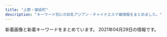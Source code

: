 ```yaml
---
title: "上野・御徒町"
description: "キーワード別にの巨乳アジアン・チャイナエステ嬢情報をまとめました。"
---
```


新着画像と新着キーワードをまとめています。
2021年04月29日の情報です。

<DmmAffiliateIns />
<KeywordTable
  shops={
    [
    {
        "url": "http://taiwan-resort.com/",
        "keywords": {},
        "station": "JR\u5fa1\u5f92\u753a\u99c5\u5357\u53e3",
        "name": "\u53f0\u6e7e\u30ea\u30be\u30fc\u30c8",
        "img_links": [
            "http://taiwan-resort.com/img/yuki.jpg",
            "http://taiwan-resort.com/img/anna.png",
            "http://taiwan-resort.com/img/rei.jpg",
            "http://taiwan-resort.com/img/mask03.jpg",
            "http://taiwan-resort.com/img/mami002.png",
            "http://taiwan-resort.com/img/sara002.jpg",
            "http://taiwan-resort.com/img/mask05.jpg",
            "http://taiwan-resort.com/img/3kenon.png",
            "http://taiwan-resort.com/img/hina.jpg",
            "http://taiwan-resort.com/img/corona-5.jpg",
            "http://taiwan-resort.com/img/erika01.jpg",
            "http://taiwan-resort.com/img/mask01.jpg",
            "http://taiwan-resort.com/img/tel_img.png",
            "http://taiwan-resort.com/img/emi001.jpg",
            "http://taiwan-resort.com/img/topbg02.jpg",
            "http://taiwan-resort.com/img/corona-4.jpg",
            "http://taiwan-resort.com/img/kasumi.jpg",
            "http://taiwan-resort.com/img/corona-3.jpg",
            "http://taiwan-resort.com/img/1purazuma.png",
            "http://taiwan-resort.com/img/mask04.jpg",
            "http://taiwan-resort.com/img/pagetop.png",
            "http://taiwan-resort.com/img/honoka02.jpg",
            "http://taiwan-resort.com/img/4ugai.png",
            "http://taiwan-resort.com/img/photo_01.jpg",
            "http://taiwan-resort.com/img/reina3.jpg",
            "http://taiwan-resort.com/img/head_img.png",
            "http://taiwan-resort.com/img/corona-2.jpg",
            "http://taiwan-resort.com/img/2biore.png",
            "http://taiwan-resort.com/img/mask02.jpg"
        ]
    },
    {
        "station": "\u6e6f\u5cf6\u99c52\u756a",
        "name": "HEAVEN\u30fb\u30d8\u30d6\u30f3",
        "url": "http://tubakihime.link/",
        "keywords": {},
        "img_links": [
            "http://tubakihime.link/_src/54585083/3.jpg",
            "http://tubakihime.link/_src/54585148/heaven4.png",
            "http://tubakihime.link/_src/54585109/cam.jpg",
            "http://tubakihime.link/_src/54585085/4.jpg",
            "http://tubakihime.link/_src/54585166/wechatimg301.jpg",
            "http://tubakihime.link/_src/54585157/wechatimg301.jpg",
            "http://tubakihime.link/_src/54585156/wechatimg301.jpg",
            "http://tubakihime.link/_src/54585171/img20210316144121947863.jpg",
            "http://tubakihime.link/_src/54585095/1.jpg",
            "http://tubakihime.link/_src/54585124/img20210316144121947863.jpg",
            "http://tubakihime.link/_src/54585177/img20210316144121946529.jpg",
            "http://tubakihime.link/_src/54585087/5.jpg",
            "http://tubakihime.link/_src/54585099/3.jpg",
            "http://tubakihime.link/_src/55239408/heaven2.png",
            "http://tubakihime.link/_src/54585101/4.jpg",
            "http://tubakihime.link/_src/54585107/cam.jpg",
            "http://tubakihime.link/_src/54585113/img20210316144121947863.jpg",
            "http://tubakihime.link/_src/54585175/wechatimg301.jpg",
            "http://tubakihime.link/_src/54585143/img20210316144121946529.jpg",
            "http://tubakihime.link/_src/54585112/wechatimg1333.jpg",
            "http://tubakihime.link/_src/54585093/wechatimg1333.jpg",
            "http://tubakihime.link/_src/54585144/img20210316144121946529.jpg",
            "http://tubakihime.link/_src/54585154/img20210316144121946529.jpg",
            "http://tubakihime.link/_src/54585178/img20210316144121946529.jpg",
            "http://tubakihime.link/_src/54585079/1.jpg",
            "http://tubakihime.link/_src/54585081/2.jpg",
            "http://tubakihime.link/_src/54585103/5.jpg",
            "http://tubakihime.link/_src/54585155/cam.jpg",
            "http://tubakihime.link/_src/54585169/wechatimg1333.jpg",
            "http://tubakihime.link/_src/54585181/wechatimg313.jpg",
            "http://tubakihime.link/_src/54585183/wechatimg318.png",
            "http://tubakihime.link/_src/54585146/int2.png",
            "http://tubakihime.link/_src/54585094/img20210316144121947863.jpg",
            "http://tubakihime.link/_src/54585122/wechatimg1333.jpg",
            "http://tubakihime.link/_src/54585097/2.jpg",
            "http://tubakihime.link/_src/54585110/cam.jpg",
            "http://tubakihime.link/_src/55239393/heaven1.png",
            "http://tubakihime.link/_src/54585105/6.jpg",
            "http://tubakihime.link/_src/54585170/wechatimg1333.jpg",
            "http://tubakihime.link/_src/54585089/6.jpg",
            "http://tubakihime.link/_src/54585172/img20210316144121947863.jpg",
            "http://tubakihime.link/_src/54585174/wechatimg301.jpg"
        ]
    },
    {
        "img_links": [
            "https://okachi-mg.com/images/index_03.png",
            "http://www.okachi-mg.com/images/index_03.png",
            "https://okachi-mg.com/images/1.jpg",
            "https://okachi-mg.com/images/a0.jpg",
            "http://www.okachi-mg.com/images/index_02.png",
            "http://www.okachi-mg.com/images/index_20.jpg",
            "https://okachi-mg.com/images/index_05.png",
            "http://www.okachi-mg.com/images/index_05.png",
            "http://www.okachi-mg.com/images/ks20-9t.jpg",
            "https://okachi-mg.com/images/ks20-9t.jpg",
            "http://www.okachi-mg.com/images/index_19.jpg",
            "http://www.okachi-mg.com/images/1.jpg",
            "https://okachi-mg.com/images/index_02.png",
            "http://www.okachi-mg.com/images/index_06.png",
            "http://www.okachi-mg.com/images/index_07.png",
            "https://okachi-mg.com/images/index_06.png",
            "http://www.okachi-mg.com/images/ks20-17.jpg",
            "http://www.okachi-mg.com/images/4.jpg",
            "http://www.okachi-mg.com/images/index_08.png",
            "http://www.okachi-mg.com/images/ks21-4.jpg",
            "http://www.okachi-mg.com/images/esk1.jpg",
            "https://okachi-mg.com/images/index_19.jpg",
            "https://okachi-mg.com/images/ks21-4.jpg",
            "https://okachi-mg.com/images/index_07.png",
            "https://okachi-mg.com/images/index_18.jpg",
            "http://www.okachi-mg.com/images/index_09.png",
            "http://www.okachi-mg.com/images/ks20-9.jpg",
            "http://www.okachi-mg.com/images/index_18.jpg",
            "https://okachi-mg.com/images/index_20.jpg",
            "https://okachi-mg.com/images/index_09.png",
            "https://okachi-mg.com/images/index_08.png",
            "http://www.okachi-mg.com/images/a0.jpg",
            "https://okachi-mg.com/images/ks20-9.jpg",
            "https://okachi-mg.com/images/esk1.jpg",
            "https://okachi-mg.com/images/4.jpg",
            "https://okachi-mg.com/images/ks20-17.jpg"
        ],
        "url": "https://okachi-mg.com/",
        "station": "JR\u5fa1\u5f92\u753a\u99c5\u5357\u53e3",
        "name": "\u559c\u624b-\u304d\u3057\u3085-",
        "keywords": {
            "90": 2,
            "85": 2,
            "84": 2
        }
    },
    {
        "url": "http://www.cocogarden.link/",
        "name": "COCO-GARDEN",
        "keywords": {
            "F": 2,
            "D": 10,
            "E": 4,
            "88": 8,
            "87": 12,
            "86": 2,
            "G": 6
        },
        "station": "JR\u5fa1\u5f92\u753a\u99c5\u5317\u53e3",
        "img_links": [
            "http://www.cocogarden.link/files/090-02.jpg",
            "http://www.cocogarden.link/files/058.jpg",
            "http://www.cocogarden.link/files/088.jpg",
            "http://www.cocogarden.link/files/091.jpg",
            "http://www.cocogarden.link/files/088-03.jpg",
            "http://www.cocogarden.link/images/s_info.jpg",
            "http://www.cocogarden.link/images/koko_200x40.png",
            "http://www.cocogarden.link/files/076-02.jpg",
            "http://www.cocogarden.link/files/037.jpg",
            "http://www.cocogarden.link/images/s_pick.jpg",
            "http://www.cocogarden.link/files/080-02.jpg",
            "http://www.cocogarden.link/files/090.jpg",
            "http://www.cocogarden.link/files/075.jpg",
            "http://www.cocogarden.link/files/086.jpg",
            "http://www.cocogarden.link/files/072-02.jpg",
            "http://www.cocogarden.link/files/059-03.jpg",
            "http://www.cocogarden.link/images/s_news.jpg",
            "http://www.cocogarden.link/images/s_staff.jpg",
            "http://www.cocogarden.link/files/086-03.jpg",
            "http://www.cocogarden.link/files/072-03.jpg",
            "http://www.cocogarden.link/files/037-03.jpg",
            "http://www.cocogarden.link/files/080-03.jpg",
            "http://www.cocogarden.link/files/058-02.jpg",
            "http://www.cocogarden.link/files/091-03.jpg",
            "http://www.cocogarden.link/images/top1.jpg",
            "http://www.cocogarden.link/files/076.jpg",
            "http://www.cocogarden.link/images/nbj3.jpg",
            "http://www.cocogarden.link/files/075-03.jpg",
            "http://www.cocogarden.link/images/mobile.jpg",
            "http://www.cocogarden.link/images/end1.png",
            "http://www.cocogarden.link/files/059.jpg",
            "http://www.cocogarden.link/images/top.jpg",
            "http://www.cocogarden.link/files/072.jpg",
            "http://www.cocogarden.link/files/091-02.jpg",
            "http://www.cocogarden.link/files/075-02.jpg",
            "http://www.cocogarden.link/images/1.jpg",
            "http://www.cocogarden.link/files/076-03.jpg",
            "http://www.cocogarden.link/files/088-02.jpg",
            "http://www.cocogarden.link/files/086-02.jpg",
            "http://www.cocogarden.link/files/037-02.jpg",
            "http://www.cocogarden.link/files/080.jpg",
            "http://www.cocogarden.link/files/090-03.jpg",
            "http://www.cocogarden.link/files/059-02.jpg",
            "http://www.cocogarden.link/files/058-03.jpg"
        ]
    },
    {
        "name": "\u30a2\u30ed\u30de\u30d7\u30eb\u30e1\u30ea\u30a2",
        "station": "JR\u5fa1\u5f92\u753a\u99c5\u5357\u53e3",
        "keywords": {
            "C": 17,
            "G": 36,
            "D": 36,
            "E": 21
        },
        "url": "http://plumeria.mensest.work/",
        "img_links": [
            "http://plumeria.mensest.work/media/sites/24/2021/03/1615974727-n.png",
            "http://plumeria.mensest.work/media/sites/24/2021/03/1615514189-w.jpg",
            "http://plumeria.mensest.work/media/sites/24/2021/03/1616730353-002.jpg",
            "http://plumeria.mensest.work/media/sites/24/2021/03/1615250789-030.jpg",
            "http://plumeria.mensest.work/media/sites/24/2021/03/1615514241-l.jpg",
            "http://plumeria.mensest.work/media/sites/24/2021/03/1616730407-001-150x150.jpg",
            "http://plumeria.mensest.work/media/sites/24/2021/03/1615518146-room1.jpg",
            "http://plumeria.mensest.work/media/sites/24/2021/03/1616730881-003.jpg",
            "http://plumeria.mensest.work/media/sites/24/2021/03/1615634026-000.jpg",
            "http://plumeria.mensest.work/media/sites/24/2021/03/1616730353-002-150x150.jpg",
            "http://plumeria.mensest.work/media/sites/24/2021/03/1615172497-img_top01.jpg",
            "http://plumeria.mensest.work/media/sites/24/2021/03/1615251116-070.jpg",
            "http://plumeria.mensest.work/media/sites/24/2021/03/1615518150-room3.jpg",
            "http://plumeria.mensest.work/media/sites/24/2021/03/1615251006-010.jpg",
            "http://plumeria.mensest.work/media/sites/24/2021/03/1615967448-koko_200x40.png",
            "http://plumeria.mensest.work/media/sites/24/2021/03/1615250277-040.jpg",
            "http://plumeria.mensest.work/media/sites/24/elementor/thumbs/1615175401-tel-p5co93la4p4p6nk8mkhx9c6z87iqimku8jn80095m4.png",
            "http://plumeria.mensest.work/media/sites/24/2021/03/1615514231-t.jpg",
            "http://plumeria.mensest.work/media/sites/24/2021/03/1615518147-room2.jpg",
            "http://plumeria.mensest.work/media/sites/24/2021/03/1616730407-001.jpg",
            "http://plumeria.mensest.work/media/sites/24/2021/03/1615518151-room4.jpg"
        ]
    },
    {
        "name": "\u7652\u3057\u306e\u5bb6",
        "img_links": [
            "http://www.iyashinoie.mensest.com/img/nav-001.png",
            "http://www.iyashinoie.mensest.com/files/002.jpg",
            "http://www.iyashinoie.mensest.com/img/nav-003.png",
            "http://www.iyashinoie.mensest.com/files/001.jpg",
            "http://www.iyashinoie.mensest.com/img/nav-002.png",
            "http://www.iyashinoie.mensest.com/img/stb.jpg",
            "http://www.iyashinoie.mensest.com/img/tel.png",
            "http://www.iyashinoie.mensest.com/img/nav-004.png",
            "http://www.iyashinoie.mensest.com/img/nav-005.png",
            "http://www.iyashinoie.mensest.com/img/top01.png",
            "http://www.iyashinoie.mensest.com/files/003.jpg",
            "http://www.iyashinoie.mensest.com/img/stt.jpg",
            "http://www.iyashinoie.mensest.com/img/nav-006.png"
        ],
        "station": "\u6d45\u8349\u99c5",
        "keywords": {
            "C": 1,
            "D": 2,
            "87": 1,
            "86": 2
        },
        "url": "http://www.iyashinoie.mensest.com/"
    },
    {
        "img_links": [
            "http://www.yumenokoi.masg.info/images/rsubt6.png",
            "http://www.yumenokoi.masg.info/images/m2.jpg",
            "http://www.yumenokoi.masg.info/files/016.jpg",
            "http://www.yumenokoi.masg.info/images/m4.jpg",
            "http://www.yumenokoi.masg.info/files/023-02.jpg",
            "http://www.yumenokoi.masg.info/files/021.jpg",
            "http://www.yumenokoi.masg.info/images/service/s06.jpg",
            "http://www.yumenokoi.masg.info/images/slider-img002.jpg",
            "http://www.yumenokoi.masg.info/photo_news/upimg/63687607e4ea1479a4_0.jpg",
            "http://www.yumenokoi.masg.info/images/service/s02.jpg",
            "http://www.yumenokoi.masg.info/images/rsubt2.png",
            "http://www.yumenokoi.masg.info/images/service/s03.jpg",
            "http://www.yumenokoi.masg.info/images/slider-img001.jpg",
            "http://www.yumenokoi.masg.info/images/m3.jpg",
            "http://www.yumenokoi.masg.info/images/service/s04.jpg",
            "http://www.yumenokoi.masg.info/files/016-02.jpg",
            "http://www.yumenokoi.masg.info/images/rsubt3.png",
            "http://www.yumenokoi.masg.info/images/m1.jpg",
            "http://www.yumenokoi.masg.info/files/011.jpg",
            "http://www.yumenokoi.masg.info/files/011-02.jpg",
            "http://www.yumenokoi.masg.info/files/025-02.jpg",
            "http://www.yumenokoi.masg.info/files/018-02.jpg",
            "http://www.yumenokoi.masg.info/files/021-02.jpg",
            "http://www.yumenokoi.masg.info/files/023.jpg",
            "http://www.yumenokoi.masg.info/files/010.jpg",
            "http://www.yumenokoi.masg.info/files/002.jpg",
            "http://www.yumenokoi.masg.info/files/006.jpg",
            "http://www.yumenokoi.masg.info/images/rsubt5.png",
            "http://www.yumenokoi.masg.info/files/015-02.jpg",
            "http://www.yumenokoi.masg.info/files/006-02.jpg",
            "http://www.yumenokoi.masg.info/files/027-02.jpg",
            "http://www.yumenokoi.masg.info/images/tel2.png",
            "http://www.yumenokoi.masg.info/photo_news/upimg/72260604eeb32e10a4_0.jpg",
            "http://www.yumenokoi.masg.info/images/b-tel.png",
            "http://www.yumenokoi.masg.info/images/rsubt1.png",
            "http://www.yumenokoi.masg.info/files/026.jpg",
            "http://www.yumenokoi.masg.info/files/010-02.jpg",
            "http://www.yumenokoi.masg.info/files/008-02.jpg",
            "http://www.yumenokoi.masg.info/files/008.jpg",
            "http://www.yumenokoi.masg.info/files/017-02.jpg",
            "http://www.yumenokoi.masg.info/files/009-02.jpg",
            "http://www.yumenokoi.masg.info/files/026-02.jpg",
            "http://www.yumenokoi.masg.info/files/024.jpg",
            "http://www.yumenokoi.masg.info/images/m6.jpg",
            "http://www.yumenokoi.masg.info/files/024-02.jpg",
            "http://www.yumenokoi.masg.info/files/009.jpg",
            "http://www.yumenokoi.masg.info/photo_news/upimg/62718604587c46ab8f_0.jpg",
            "http://www.yumenokoi.masg.info/images/rsubt7.png",
            "http://www.yumenokoi.masg.info/images/service/s01.jpg",
            "http://www.yumenokoi.masg.info/images/b-online.png",
            "http://www.yumenokoi.masg.info/images/service/s05.jpg",
            "http://www.yumenokoi.masg.info/files/002-02.jpg",
            "http://www.yumenokoi.masg.info/files/015.jpg",
            "http://www.yumenokoi.masg.info/files/017.jpg",
            "http://www.yumenokoi.masg.info/files/027.jpg",
            "http://www.yumenokoi.masg.info/images/rsubt4.png",
            "http://www.yumenokoi.masg.info/files/018.jpg",
            "http://www.yumenokoi.masg.info/files/025.jpg"
        ],
        "station": "JR\u5fa1\u5f92\u753a\u99c5\u5317\u53e3",
        "url": "http://www.yumenokoi.masg.info/",
        "keywords": {
            "89": 8,
            "F": 8,
            "86": 31,
            "E": 16,
            "D": 69,
            "G": 31,
            "88": 31,
            "87": 54
        },
        "name": "\u5922\u306e\u604b"
    },
    {
        "name": "\u61a9",
        "station": "JR\u5fa1\u5f92\u753a\u99c5\u5357\u53e3",
        "img_links": [],
        "keywords": {},
        "url": "http://ikoi.ies.fun/"
    },
    {
        "station": "\u7530\u539f\u753a\u99c51\u756a\u51fa\u53e3",
        "name": "\u862d\u82b1 \u30e9\u30f3\u30ab",
        "url": "http://verybeauty.info/",
        "keywords": {
            "86": 2,
            "85": 1,
            "88": 2,
            "D": 1
        },
        "img_links": [
            "http://verybeauty.info/staffPhoto/b20170527134149.jpg",
            "http://verybeauty.info/staffPhoto/s20200531164041.jpg",
            "http://verybeauty.info/staffPhoto/b20210415200406.jpg",
            "http://verybeauty.info/staffPhoto/s20191018113136.jpg",
            "http://verybeauty.info/images/store/05.jpg",
            "http://verybeauty.info/staffPhoto/s20210415200422.jpg",
            "http://verybeauty.info/staffPhoto/s20170527134149.jpg",
            "http://verybeauty.info/js/sliderLine/slide_next.png",
            "http://verybeauty.info/images/returnBtn.png",
            "http://verybeauty.info/staffPhoto/s20200118192201.jpg",
            "http://verybeauty.info/staffPhoto/s20201016143712.jpg",
            "http://verybeauty.info/images/store/06.jpg",
            "http://verybeauty.info/images/store/01.jpg",
            "http://verybeauty.info/staffPhoto/s20200531164502.jpg",
            "http://verybeauty.info/staffPhoto/b20200531164041.jpg",
            "http://verybeauty.info/js/sliderLine/slide_prev.png",
            "http://verybeauty.info/staffPhoto/b20170527134756.jpg",
            "http://verybeauty.info/staffPhoto/s20210415200406.jpg",
            "http://verybeauty.info/staffPhoto/s20201016143638.jpg",
            "http://verybeauty.info/staffPhoto/s20170527134756.jpg",
            "http://verybeauty.info/images/store/02.jpg",
            "http://verybeauty.info/images/mobile.jpg",
            "http://verybeauty.info/staffPhoto/b20191018113136.jpg",
            "http://verybeauty.info/staffPhoto/b20201016143638.jpg"
        ]
    },
    {
        "station": "JR\u5fa1\u5f92\u753a\u99c5\u5357\u53e3",
        "url": "http://foryou-es.info/",
        "keywords": {
            "89": 38,
            "E": 7,
            "88": 12,
            "C": 30,
            "90": 6,
            "D": 15
        },
        "name": "\u30de\u30fc\u30ad\u30e5\u30ea\u30fcMERCURY",
        "img_links": [
            "http://www.foryou-es.info/sp/images/tel.jpg",
            "http://www.foryou-es.info/images/info.jpg",
            "http://www.foryou-es.info/img/yui3.jpg",
            "http://www.foryou-es.info/sp/img/rora4.jpg",
            "http://www.foryou-es.info/sp/img/yuri3.jpg",
            "http://foryou-es.info/img/miki2.jpg",
            "http://foryou-es.info/img/miki1.jpg",
            "http://www.foryou-es.info/img/riko.png",
            "http://www.foryou-es.info/images/si.png",
            "http://www.foryou-es.info/sp/img/honey1.jpg",
            "http://www.foryou-es.info/i/img/yuri.jpg",
            "http://foryou-es.info/images/interior1.png",
            "http://www.foryou-es.info/images/newface.jpg",
            "http://www.foryou-es.info/sp/img/yui.png",
            "http://foryou-es.info/img/riko3.jpg",
            "http://foryou-es.info/img/hina3.jpg",
            "http://foryou-es.info/images/mobile.jpg",
            "http://foryou-es.info/img/rora.png",
            "http://www.foryou-es.info/images/rem.jpg",
            "http://foryou-es.info/images/ac.jpg",
            "http://foryou-es.info/img/yui2.jpg",
            "http://www.foryou-es.info/img/sara3.jpg",
            "http://www.foryou-es.info/sp/img/seiko4.jpg",
            "http://www.foryou-es.info/img/sara.png",
            "http://foryou-es.info/img/sara3.jpg",
            "http://www.foryou-es.info/img/sia.png",
            "http://www.foryou-es.info/i/img/honey.jpg",
            "http://www.foryou-es.info/img/sia2.jpg",
            "http://www.foryou-es.info/images/interior1.png",
            "http://www.foryou-es.info/sp/images/pc.jpg",
            "http://foryou-es.info/images/tp.png",
            "http://foryou-es.info/img/riko1.jpg",
            "http://www.foryou-es.info/sp/img/rora3.jpg",
            "http://www.foryou-es.info/sp/images/sys4.jpg",
            "http://foryou-es.info/img/yuri2.jpg",
            "http://foryou-es.info/img/honey3.jpg",
            "http://www.foryou-es.info/sp/img/miki2.jpg",
            "http://www.foryou-es.info/img/saki3.jpg",
            "http://foryou-es.info/img/miki.png",
            "http://foryou-es.info/img/saki2.jpg",
            "http://foryou-es.info/img/sara2.jpg",
            "http://foryou-es.info/img/sia1.jpg",
            "http://foryou-es.info/img/saki1.jpg",
            "http://foryou-es.info/img/sia3.jpg",
            "http://www.foryou-es.info/i/img/sara.jpg",
            "http://www.foryou-es.info/images/tp.png",
            "http://www.foryou-es.info/img/hina4.jpg",
            "http://www.foryou-es.info/sp/images/news.png",
            "http://www.foryou-es.info/sp/img/miki3.jpg",
            "http://www.foryou-es.info/images/sirase.jpg",
            "http://foryou-es.info/img/sara1.jpg",
            "http://foryou-es.info/img/rora2.jpg",
            "http://www.foryou-es.info/i/img/hina.jpg",
            "http://foryou-es.info/img/hina.png",
            "http://foryou-es.info/img/yui1.jpg",
            "http://www.foryou-es.info/img/yuri1.jpg",
            "http://www.foryou-es.info/img/riko2.jpg",
            "http://www.foryou-es.info/sp/img/seiko2.jpg",
            "http://www.foryou-es.info/images/ac.jpg",
            "http://www.foryou-es.info/sp/images/time.jpg",
            "http://www.foryou-es.info/img/honey3.jpg",
            "http://foryou-es.info/img/sia.png",
            "http://www.foryou-es.info/sp/images/newface.png",
            "http://www.foryou-es.info/i/img/rora.jpg",
            "http://www.foryou-es.info/img/yui1.jpg",
            "http://www.foryou-es.info/sp/img/seiko1.jpg",
            "http://foryou-es.info/img/sara.png",
            "http://www.foryou-es.info/sp/images/head.jpg",
            "http://www.foryou-es.info/i/img/sia.jpg",
            "http://foryou-es.info/img/miki3.jpg",
            "http://www.foryou-es.info/img/honey2.jpg",
            "http://www.foryou-es.info/img/rora1.jpg",
            "http://foryou-es.info/img/hina1.jpg",
            "http://www.foryou-es.info/sp/img/riko.png",
            "http://www.foryou-es.info/img/saki1.jpg",
            "http://foryou-es.info/img/hina2.jpg",
            "http://www.foryou-es.info/sp/img/saki1.jpg",
            "http://www.foryou-es.info/sp/img/yui3.jpg",
            "http://www.foryou-es.info/img/sia1.jpg",
            "http://www.foryou-es.info/img/yuri3.jpg",
            "http://foryou-es.info/img/rora4.jpg",
            "http://www.foryou-es.info/sp/img/honey3.jpg",
            "http://foryou-es.info/images/staff_t.jpg",
            "http://www.foryou-es.info/img/riko4.jpg",
            "http://www.foryou-es.info/sp/img/miki1.jpg",
            "http://www.foryou-es.info/img/hina3.jpg",
            "http://www.foryou-es.info/img/honey1.jpg",
            "http://foryou-es.info/images/sm.jpg",
            "http://www.foryou-es.info/sp/staff/saki.png",
            "http://www.foryou-es.info/sp/staff/yuri.png",
            "http://foryou-es.info/img/seiko.png",
            "http://foryou-es.info/img/yui.png",
            "http://foryou-es.info/img/rora3.jpg",
            "http://www.foryou-es.info/img/honey.png",
            "http://www.foryou-es.info/i/img/yui.jpg",
            "http://www.foryou-es.info/img/seiko.png",
            "http://www.foryou-es.info/images/interior_t.jpg",
            "http://www.foryou-es.info/sp/img/miki.png",
            "http://www.foryou-es.info/sp/img/seiko3.jpg",
            "http://foryou-es.info/images/interior_t.jpg",
            "http://www.foryou-es.info/images/koko_200x40.png",
            "http://www.foryou-es.info/sp/img/sia.png",
            "http://www.foryou-es.info/img/riko3.jpg",
            "http://www.foryou-es.info/img/yuri.png",
            "http://foryou-es.info/images/info.jpg",
            "http://foryou-es.info/img/yuri1.jpg",
            "http://foryou-es.info/img/hina4.jpg",
            "http://www.foryou-es.info/sp/images/sys3.jpg",
            "http://www.foryou-es.info/i/img/kaori.jpg",
            "http://foryou-es.info/img/rora1.jpg",
            "http://foryou-es.info/img/sia2.jpg",
            "http://foryou-es.info/img/riko.png",
            "http://www.foryou-es.info/img/yui.png",
            "http://www.foryou-es.info/images/mobile.jpg",
            "http://www.foryou-es.info/img/riko1.jpg",
            "http://www.foryou-es.info/img/miki2.jpg",
            "http://www.foryou-es.info/sp/img/saki.png",
            "http://www.foryou-es.info/sp/images/sys2.jpg",
            "http://www.foryou-es.info/i/img/seiko.jpg",
            "http://www.foryou-es.info/sp/menu/staff.jpg",
            "http://foryou-es.info/images/interior.jpg",
            "http://foryou-es.info/images/rem.jpg",
            "http://foryou-es.info/img/riko2.jpg",
            "http://foryou-es.info/images/news.jpg",
            "http://www.foryou-es.info/sp/images/staff_t.jpg",
            "http://foryou-es.info/img/honey.png",
            "http://foryou-es.info/img/honey1.jpg",
            "http://foryou-es.info/images/blog.jpg",
            "http://www.foryou-es.info/img/sara2.jpg",
            "http://www.foryou-es.info/images/sa.jpg",
            "http://www.foryou-es.info/sp/img/yui2.jpg",
            "http://foryou-es.info/images/tel.png",
            "http://www.foryou-es.info/images/zy.png",
            "http://foryou-es.info/images/sa.jpg",
            "http://www.foryou-es.info/img/yui2.jpg",
            "http://foryou-es.info/images/tt.png",
            "http://www.foryou-es.info/sp/img/yuri.png",
            "http://www.foryou-es.info/images/news.jpg",
            "http://www.foryou-es.info/img/hina2.jpg",
            "http://www.foryou-es.info/sp/menu/interior.jpg",
            "http://www.foryou-es.info/sp/img/rora1.jpg",
            "http://www.foryou-es.info/img/sia3.jpg",
            "http://www.foryou-es.info/sp/img/honey.png",
            "http://foryou-es.info/images/newface.jpg",
            "http://www.foryou-es.info/sp/img/hina.png",
            "http://www.foryou-es.info/sp/img/saki2.jpg",
            "http://www.foryou-es.info/img/rora.png",
            "http://foryou-es.info/img/yuri.png",
            "http://foryou-es.info/images/si.png",
            "http://www.foryou-es.info/img/rora3.jpg",
            "http://foryou-es.info/img/yuri3.jpg",
            "http://www.foryou-es.info/sp/images/top.jpg",
            "http://www.foryou-es.info/sp/img/yuri2.jpg",
            "http://www.foryou-es.info/sp/img/yuri1.jpg",
            "http://www.foryou-es.info/i/img/miki.jpg",
            "http://www.foryou-es.info/img/miki.png",
            "http://www.foryou-es.info/sp/staff/yui.png",
            "http://www.foryou-es.info/img/miki1.jpg",
            "http://www.foryou-es.info/i/img/riko.jpg",
            "http://www.foryou-es.info/sp/img/yui1.jpg",
            "http://www.foryou-es.info/img/miki3.jpg",
            "http://www.foryou-es.info/sp/images/sys1.jpg",
            "http://www.foryou-es.info/images/so.jpg",
            "http://www.foryou-es.info/sp/images/newsb.jpg",
            "http://www.foryou-es.info/img/hina1.jpg",
            "http://www.foryou-es.info/img/sia4.jpg",
            "http://www.foryou-es.info/img/hina.png",
            "http://www.foryou-es.info/sp/img/seiko.png",
            "http://www.foryou-es.info/sp/images/sm.jpg",
            "http://www.foryou-es.info/images/sm.jpg",
            "http://www.foryou-es.info/img/sara1.jpg",
            "http://www.foryou-es.info/img/saki2.jpg",
            "http://www.foryou-es.info/sp/img/rora2.jpg",
            "http://www.foryou-es.info/images/tel.png",
            "http://foryou-es.info/img/sia4.jpg",
            "http://foryou-es.info/img/riko4.jpg",
            "http://foryou-es.info/img/saki3.jpg",
            "http://foryou-es.info/images/koko_200x40.png",
            "http://www.foryou-es.info/images/blog.jpg",
            "http://www.foryou-es.info/i/img/risa.jpg",
            "http://www.foryou-es.info/sp/img/rora.png",
            "http://www.foryou-es.info/img/yuri2.jpg",
            "http://www.foryou-es.info/sp/img/saki3.jpg",
            "http://www.foryou-es.info/sp/img/honey2.jpg",
            "http://www.foryou-es.info/i/img/saki.jpg",
            "http://www.foryou-es.info/img/rora2.jpg",
            "http://www.foryou-es.info/sp/menu/top.jpg",
            "http://www.foryou-es.info/images/staff_t.jpg",
            "http://www.foryou-es.info/img/rora4.jpg",
            "http://foryou-es.info/img/honey2.jpg",
            "http://www.foryou-es.info/images/tt.png",
            "http://foryou-es.info/img/saki.png",
            "http://www.foryou-es.info/img/saki.png",
            "http://foryou-es.info/images/so.jpg",
            "http://foryou-es.info/img/yui3.jpg",
            "http://foryou-es.info/images/zy.png",
            "http://www.foryou-es.info/sp/img/sara.png",
            "http://foryou-es.info/images/sirase.jpg",
            "http://www.foryou-es.info/images/interior.jpg"
        ]
    },
    {
        "img_links": [
            "https://cc-tokyo.xyz/therapist/comingSoon.jpg",
            "https://cc-tokyo.xyz/images/coverGirlText.png",
            "https://cc-tokyo.xyz/images/barSystem.jpg",
            "https://cc-tokyo.xyz/therapist/mai1.jpg",
            "https://cc-tokyo.xyz/images/barLink.jpg",
            "https://cc-tokyo.xyz/images/barInfo.jpg",
            "https://cc-tokyo.xyz/therapist/minami1.jpg",
            "https://cc-tokyo.xyz/images/barProfile.jpg",
            "https://cc-tokyo.xyz/therapist/momoka1.jpg",
            "https://cc-tokyo.xyz/therapist/yuri1.jpg",
            "https://cc-tokyo.xyz/therapist/moe1.jpg",
            "https://cc-tokyo.xyz/therapist/yanyan1.jpg",
            "https://cc-tokyo.xyz/images/mobile.jpg",
            "https://cc-tokyo.xyz/images/barAccess.jpg",
            "https://cc-tokyo.xyz/room/1.jpg",
            "https://cc-tokyo.xyz/images/barTherapist.jpg",
            "https://cc-tokyo.xyz/therapist/yui1.jpg",
            "https://cc-tokyo.xyz/therapist/mari1.jpg",
            "https://cc-tokyo.xyz/therapist/hinako1.jpg",
            "https://cc-tokyo.xyz/images/magazine.jpg",
            "https://cc-tokyo.xyz/banner/468x60.jpg",
            "https://cc-tokyo.xyz/images/movie.jpg",
            "https://cc-tokyo.xyz/therapist/saya1.jpg",
            "https://cc-tokyo.xyz/images/concept.jpg",
            "http://www.a-side.com/ad/koko/include/banner/koko_200x40.png",
            "https://cc-tokyo.xyz/therapist/emi1.jpg",
            "https://cc-tokyo.xyz/images/indexMap.jpg",
            "https://cc-tokyo.xyz/banner/88x31.jpg",
            "https://cc-tokyo.xyz/therapist/yuyu1.jpg"
        ],
        "url": "https://cc-tokyo.xyz/",
        "name": "CoCo-Arashi",
        "station": "\u4e0a\u91ce\u99c5\u5e83\u5c0f\u8def\u53e3",
        "keywords": {
            "83": 3,
            "85": 23,
            "84": 3,
            "87": 6,
            "86": 13
        }
    },
    {
        "station": "JR\u5fa1\u5f92\u753a\u99c5\u5317\u53e3",
        "img_links": [
            "http://o-lucky.work/sp/img/sayaka1.jpg",
            "http://o-lucky.work/sp/images/int1.jpg",
            "http://o-lucky.work/images/8.jpg",
            "http://o-lucky.work/sp/images/footer.jpg",
            "http://o-lucky.work/sp/images/b1.jpg",
            "http://o-lucky.work/sp/images/interior_t.jpg",
            "http://o-lucky.work/sp/staff/nana.jpg",
            "http://o-lucky.work/images/4.jpg",
            "http://o-lucky.work/sp/images/staff_t.jpg",
            "http://o-lucky.work/sp/images/sys2.jpg",
            "http://o-lucky.work/staff/sakura.jpg",
            "http://o-lucky.work/images/news.jpg",
            "http://o-lucky.work/sp/images/topgirl.jpg",
            "http://o-lucky.work/images/b1.jpg",
            "http://o-lucky.work/images/7.jpg",
            "http://o-lucky.work/sp/images/b3.jpg",
            "http://o-lucky.work/sp/img/ruru1.jpg",
            "http://o-lucky.work/staff/yuyu.jpg",
            "http://o-lucky.work/sp/staff/kana.jpg",
            "http://o-lucky.work/img/sakura1.jpg",
            "http://o-lucky.work/img/koko1.jpg",
            "http://o-lucky.work/images/3.jpg",
            "http://o-lucky.work/sp/images/pc.jpg",
            "http://o-lucky.work/images/1.jpg",
            "http://o-lucky.work/sp/img/sakura1.jpg",
            "http://o-lucky.work/sp/img/kana1.jpg",
            "http://o-lucky.work/sp/img/yuyu1.jpg",
            "http://o-lucky.work/sp/images/menu/top.jpg",
            "http://o-lucky.work/sp/images/b2.jpg",
            "http://o-lucky.work/img/sayaka1.jpg",
            "http://o-lucky.work/images/tr.jpg",
            "http://o-lucky.work/sp/images/newsb.jpg",
            "http://o-lucky.work/sp/staff/koko.jpg",
            "http://o-lucky.work/sp/images/menu/staff.jpg",
            "http://o-lucky.work/sp/images/ac1.jpg",
            "http://o-lucky.work/images/5.jpg",
            "http://o-lucky.work/sp/images/head.jpg",
            "http://o-lucky.work/sp/images/int4.jpg",
            "http://o-lucky.work/staff/ruru.jpg",
            "http://o-lucky.work/images/int2.jpg",
            "http://o-lucky.work/img/kana1.jpg",
            "http://o-lucky.work/staff/kana.jpg",
            "http://o-lucky.work/sp/images/int2.jpg",
            "http://o-lucky.work/sp/menu/staff.jpg",
            "http://o-lucky.work/sp/images/rec1.jpg",
            "http://o-lucky.work/staff/nana.jpg",
            "http://o-lucky.work/img/nana1.jpg",
            "http://o-lucky.work/images/mobile.jpg",
            "http://o-lucky.work/images/line.png",
            "http://o-lucky.work/sp/images/tel.jpg",
            "http://o-lucky.work/images/b3.jpg",
            "http://o-lucky.work/images/sys2.jpg",
            "http://o-lucky.work/sp/staff/sayaka.jpg",
            "http://o-lucky.work/images/head.jpg",
            "http://o-lucky.work/sp/staff/ruru.jpg",
            "http://o-lucky.work/img/yuyu1.jpg",
            "http://o-lucky.work/sp/staff/sakura.jpg",
            "http://o-lucky.work/sp/img/nana1.jpg",
            "http://o-lucky.work/images/6.jpg",
            "http://o-lucky.work/sp/menu/interior.jpg",
            "http://o-lucky.work/images/int1.jpg",
            "http://o-lucky.work/sp/staff/yuyu.jpg",
            "http://o-lucky.work/sp/images/top.jpg",
            "http://o-lucky.work/sp/images/sys1.jpg",
            "http://o-lucky.work/sp/images/sys3.jpg",
            "http://o-lucky.work/sp/images/int3.jpg",
            "http://o-lucky.work/images/staff_t.jpg",
            "http://o-lucky.work/sp/images/news.jpg",
            "http://o-lucky.work/images/b2.jpg",
            "http://o-lucky.work/images/sys1.jpg",
            "http://o-lucky.work/staff/koko.jpg",
            "http://o-lucky.work/staff/sayaka.jpg",
            "http://o-lucky.work/sp/menu/top.jpg",
            "http://o-lucky.work/sp/img/koko1.jpg",
            "http://o-lucky.work/images/sm.jpg",
            "http://o-lucky.work/images/interior_t.jpg",
            "http://o-lucky.work/img/ruru1.jpg"
        ],
        "url": "http://o-lucky.work/",
        "keywords": {},
        "name": "Lucky \u30e9\u30c3\u30ad\u30fc"
    },
    {
        "station": "JR\u5fa1\u5f92\u753a\u99c5\u5357\u53e3",
        "img_links": [
            "http://miel.site/_src/29005361/wechatimg47.jpg",
            "http://miel.site/_src/36891852/0bb834c5e1d56a0e10627c891433859.jpg",
            "http://miel.site/_src/29311235/_dsf6135.jpg",
            "http://miel.site/_src/29310699/_dsf6130.jpg",
            "http://miel.site/_src/38472503/wechatimg213.jpg",
            "http://miel.site/_src/29227656/_dsf6136.jpg",
            "http://miel.site/_src/38481438/wechatimg213.jpg",
            "http://miel.site/_src/29005247/index_09.png",
            "http://miel.site/_src/29005260/news.png",
            "http://miel.site/_src/36895485/52ab8d55af50aceb629a82f4d4e7387.jpg",
            "http://miel.site/_src/29312035/wechatimg43.jpg",
            "http://miel.site/_src/29005262/img20191121221515045946.png",
            "http://miel.site/_src/40140461/cam2.png",
            "http://miel.site/_src/29005244/tel.png",
            "http://miel.site/_src/29339021/_msk7930.jpg",
            "http://miel.site/_src/32618650/wechatimg47.jpg",
            "http://miel.site/_src/29005355/wechatimg47.jpg",
            "http://miel.site/_src/29312033/wechatimg44.jpg",
            "http://miel.site/_src/46102608/fbe435955084a9c8c2e02b3bb62d2ef.jpg",
            "http://miel.site/_src/34912881/afb69b6314ccce2e8e5cad415547196_20191220104044273.jpg",
            "http://miel.site/_src/33382135/smartselect_20190619-130437_wechat.jpg",
            "http://miel.site/_src/29005343/_dsf6130.jpg",
            "http://miel.site/_src/29005337/_dsf6119.jpg",
            "http://miel.site/_src/34912875/afb69b6314ccce2e8e5cad415547196_20191220104044273.jpg",
            "http://miel.site/_src/32851154/10.pic.jpg",
            "http://miel.site/_src/29510474/_dsf6125.jpg",
            "http://miel.site/_src/29005376/smartselect_20190619-130437_wechat.jpg",
            "http://miel.site/_src/36873111/_igp4288.jpg",
            "http://miel.site/_src/29005342/cam2.png",
            "http://miel.site/_src/46102607/fbe435955084a9c8c2e02b3bb62d2ef.jpg",
            "http://miel.site/_src/29310698/_dsf6119.jpg",
            "http://miel.site/_src/29005243/tel.png",
            "http://miel.site/_src/29311234/_dsf6133.jpg",
            "http://miel.site/_src/29311236/_dsf6136.jpg",
            "http://miel.site/_src/29005319/sign.png",
            "http://miel.site/_src/29005371/smartselect_20190619-130437_wechat.jpg",
            "http://miel.site/_src/36895484/52ab8d55af50aceb629a82f4d4e7387.jpg",
            "http://miel.site/_src/29339297/img20190123185245900589.png",
            "http://miel.site/_src/29005360/wechatimg47.jpg",
            "http://miel.site/_src/29005344/_dsf6125.jpg",
            "http://miel.site/_src/29005377/smartselect_20190619-130437_wechat.jpg",
            "http://miel.site/_src/29005265/mobile.png",
            "http://miel.site/_src/36895479/0bb834c5e1d56a0e10627c891433859.jpg",
            "http://miel.site/_src/46102614/wechatimg176_20200107153650427.jpg",
            "http://miel.site/_src/34912876/afb69b6314ccce2e8e5cad415547196_20191220104044273.jpg",
            "http://miel.site/_src/29005339/img20170112114741767461.png",
            "http://miel.site/_src/38481445/wechatimg177.jpg",
            "http://miel.site/_src/46102613/e3d9317697b9310640e097934adfc99.jpg"
        ],
        "keywords": {
            "85": 1,
            "80": 1,
            "82": 1,
            "96": 1
        },
        "url": "http://miel.site",
        "name": "\u30a8\u30f3\u30b8\u30a7\u30eb"
    },
    {
        "keywords": {
            "C": 7
        },
        "img_links": [
            "http://estelaspa.com/uploaded/news/201201035405.jpg",
            "http://estelaspa.com/img/rmenu/staff_off.png",
            "http://estelaspa.com/img/rmenu/top_off.png",
            "http://estelaspa.com/img/system/card.jpg",
            "http://estelaspa.com/img/corona.png",
            "http://estelaspa.com/img/system/etc.jpg",
            "http://estelaspa.com/uploaded/girlinfo/14/G1_14_2.jpg",
            "http://estelaspa.com/uploaded/girlinfo/9/G2_9_3.jpg",
            "http://estelaspa.com/img/system/4.jpg",
            "http://estelaspa.com/uploaded/girlinfo/12/G1_12_2.jpg",
            "http://estelaspa.com/img/system/3.jpg",
            "http://estelaspa.com/img/room/1.png",
            "http://estelaspa.com/uploaded/girlinfo/16/G2_16_3.jpg",
            "http://estelaspa.com/img/access/key.jpg",
            "http://estelaspa.com/img/photo_button.png",
            "http://img.es-navi.com/img/link/banners/s/000002.png",
            "http://estelaspa.com/img/system/2.jpg",
            "http://estelaspa.com/img/google_button.png",
            "http://estelaspa.com/img/fmenu/call_off.png",
            "http://estelaspa.com/img/rmenu/call_off.png",
            "http://estelaspa.com/uploaded/girlinfo/13/G1_13_2.jpg"
        ],
        "url": "http://estelaspa.com/",
        "name": "Estela SPA\uff5e\u30a8\u30b9\u30c6\u30e9\u30b9\u30d1",
        "station": "JR\u5fa1\u5f92\u753a\u99c5\u5317\u53e3"
    },
    {
        "name": "\u5ae6\u5a25\uff5eJOGA\uff5e",
        "img_links": [
            "https://jouga.info/staffPhoto/s20210428160517.jpg",
            "https://jouga.info/staffPhoto/s20210406174129.jpg",
            "https://jouga.info/staffPhoto/b20210406174129.jpg",
            "https://jouga.info/staffPhoto/b20210326170220.jpg",
            "https://jouga.info/staffPhoto/b20210327041944.jpg",
            "https://jouga.info/staffPhoto/b20210415212610.jpg",
            "https://jouga.info/staffPhoto/s20210326192014.jpg",
            "https://jouga.info/staffPhoto/b20210326192206.jpg",
            "https://jouga.info/staffPhoto/b20210326192014.jpg",
            "https://jouga.info/images/line.jpg",
            "https://jouga.info/staffPhoto/s20210327041944.jpg",
            "https://jouga.info/staffPhoto/b20210327034703.jpg",
            "https://jouga.info/uploadfiles/images/campaignJougaInfo.jpg",
            "https://jouga.info/staffPhoto/s20210326192206.jpg",
            "https://jouga.info/staffPhoto/s20210322204440.jpg",
            "https://jouga.info/images/store/02.jpg",
            "https://jouga.info/images/mobile.jpg",
            "https://jouga.info/staffPhoto/b20210410163913.jpg",
            "https://jouga.info/images/store/04.jpg",
            "https://jouga.info/staffPhoto/b20210415213823.jpg",
            "https://jouga.info/staffPhoto/s20210327034703.jpg",
            "https://jouga.info/js/sliderLine/slide_next.png",
            "https://jouga.info/staffPhoto/b20210327040752.jpg",
            "https://jouga.info/staffPhoto/s20210327040752.jpg",
            "https://jouga.info/images/store/01.jpg",
            "https://jouga.info/staffPhoto/s20210326170220.jpg",
            "https://jouga.info/staffPhoto/b20210326192505.jpg",
            "https://jouga.info/staffPhoto/s20210415213823.jpg",
            "https://jouga.info/staffPhoto/s20210326192505.jpg",
            "https://jouga.info/staffPhoto/b20210322204440.jpg",
            "https://jouga.info/staffPhoto/s20210416161316.jpg",
            "https://jouga.info/staffPhoto/b20210416161316.jpg",
            "https://jouga.info/images/store/03.jpg",
            "https://jouga.info/staffPhoto/b20210428160517.jpg",
            "https://jouga.info/staffPhoto/s20210415212610.jpg",
            "https://jouga.info/staffPhoto/s20210410163913.jpg",
            "https://jouga.info/js/sliderLine/slide_prev.png",
            "https://jouga.info/images/returnBtn.png"
        ],
        "keywords": {
            "D": 1,
            "85": 5,
            "88": 1,
            "86": 3
        },
        "url": "https://jouga.info/",
        "station": "JR\u5fa1\u5f92\u753a\u99c5\u5357\u53e3"
    },
    {
        "keywords": {
            "C": 1
        },
        "name": "\u30b9\u30d1 \u30a2\u30e2\u30fc\u30ec",
        "url": "http://spa-amore.info/",
        "img_links": [
            "http://spa-amore.info/uploads/rubyes/2017/02/treatment.png",
            "http://spa-amore.info/uploads/rubyes/2018/12/ad_7z8_720.png",
            "http://spa-amore.info/uploads/rubyes/2019/04/img_3768.jpg",
            "http://spa-amore.info/uploads/rubyes/2018/11/img_2998.png",
            "http://spa-amore.info/uploads/rubyes/2018/06/img_6517de79a84e589afe69cac1.jpg",
            "http://spa-amore.info/uploads/rubyes/2018/12/ad-7z8-s.png",
            "http://spa-amore.info/uploads/rubyes/2019/07/img_4390.jpg",
            "http://spa-amore.info/uploads/rubyes/2017/03/img_bnr_concept.png",
            "http://spa-amore.info/uploads/rubyes/2017/02/wifi.jpg",
            "http://spa-amore.info/uploads/rubyes/2019/03/img_35011.jpg",
            "http://spa-amore.info/uploads/rubyes/2020/11/img_6654.jpg",
            "http://spa-amore.info/uploads/rubyes/2017/02/btn_top_03.png",
            "http://spa-amore.info/uploads/rubyes/images/no-photo.jpg",
            "http://spa-amore.info/uploads/rubyes/2018/06/bnr_side_041.png",
            "http://spa-amore.info/uploads/rubyes/2017/02/subvisual_qa.png",
            "http://spa-amore.info/uploads/rubyes/2018/06/img_6526de79a84e589afe69cac1.jpg",
            "http://spa-amore.info/uploads/rubyes/2017/02/subvisual_reserve.png",
            "http://spa-amore.info/uploads/rubyes/2020/05/img_4838.jpg",
            "http://spa-amore.info/uploads/rubyes/2017/02/img_info_03.png",
            "http://spa-amore.info/uploads/rubyes/2017/02/subvisual_info.png",
            "http://spa-amore.info/uploads/rubyes/2017/02/img_info_05.png",
            "http://spa-amore.info/uploads/rubyes/2019/12/img_3761.jpg",
            "http://spa-amore.info/\thttp:/spa-amore.info/uploads/rubyes/2019/03/ivent2.jpeg",
            "http://spa-amore.info/uploads/rubyes/2017/02/bnr_side_05.png",
            "http://spa-amore.info/uploads/rubyes/2017/02/bnr_side_03.png",
            "http://spa-amore.info/uploads/rubyes/2018/06/tel.jpg",
            "http://spa-amore.info/uploads/rubyes/2020/12/img_6829.jpg",
            "http://spa-amore.info/uploads/rubyes/2019/12/img_3765.jpg",
            "http://spa-amore.info/uploads/rubyes/2020/01/img_5610-1919x2560.jpg",
            "http://spa-amore.info/uploads/rubyes/2020/03/lili.jpeg",
            "http://spa-amore.info/uploads/rubyes/2017/02/bnr_side_credit.png",
            "http://spa-amore.info/uploads/rubyes/2017/02/subvisual_enquete.png",
            "http://spa-amore.info/uploads/rubyes/2017/02/subvisual_contact.png",
            "http://spa-amore.info/uploads/rubyes/images/p01.png",
            "http://spa-amore.info/uploads/rubyes/2017/02/subvisual_magazine.png",
            "http://spa-amore.info/uploads/rubyes/2018/06/wechatimg111.jpeg",
            "http://spa-amore.info/uploads/rubyes/2019/10/img_5017.jpg",
            "http://spa-amore.info/uploads/rubyes/2017/02/subvisual_link.png",
            "http://spa-amore.info/uploads/rubyes/2017/02/btn_top_01.png",
            "http://spa-amore.info/uploads/rubyes/2017/02/btn_top_02.png",
            "http://spa-amore.info/uploads/rubyes/2019/10/img_4997.jpg",
            "http://spa-amore.info/uploads/rubyes/2017/02/img_info_06.png",
            "http://spa-amore.info/uploads/rubyes/2017/02/icon_flower.png",
            "http://spa-amore.info/uploads/rubyes/2017/02/bnr_side_02.png",
            "http://spa-amore.info/uploads/rubyes/2019/12/img_3763.jpg",
            "http://spa-amore.info/uploads/rubyes/2019/03/img_35012.jpg",
            "http://spa-amore.info/uploads/rubyes/2018/06/img_6509de79a84e589afe69cac1.jpg",
            "http://spa-amore.info/uploads/rubyes/2017/02/img_info_01.png",
            "http://spa-amore.info/uploads/rubyes/2019/04/img_3767.jpg",
            "http://spa-amore.info/uploads/rubyes/2018/06/img_6484de79a84e589afe69cac1.jpg",
            "http://spa-amore.info/uploads/rubyes/2019/10/img_4995.jpg",
            "http://spa-amore.info/uploads/rubyes/2017/02/subvisual_link-1000x144.png",
            "http://spa-amore.info/uploads/rubyes/2019/12/img_3766.jpg",
            "http://spa-amore.info/uploads/rubyes/2017/02/bnr_side_01.png",
            "http://spa-amore.info/uploads/rubyes/images/subvisual_staff.png",
            "http://spa-amore.info/uploads/rubyes/images/icon_flower.png",
            "http://spa-amore.info/uploads/rubyes/2020/11/img_6655.jpg",
            "http://spa-amore.info/uploads/rubyes/2017/02/img_info_04.png",
            "http://spa-amore.info/uploads/rubyes/2017/02/img_info_02.png"
        ],
        "station": "JR\u5fa1\u5f92\u753a\u99c5\u5317\u53e3"
    },
    {
        "keywords": {},
        "img_links": [],
        "station": "JR\u5fa1\u5f92\u753a\u99c5\u5357\u53e3",
        "url": "http://smile.ests.jp/",
        "name": "\u30b9\u30de\u30a4\u30eb"
    },
    {
        "keywords": {},
        "url": "http://chloe.est-u.com/",
        "station": "JR\u5fa1\u5f92\u753a\u99c5\u5357\u53e3",
        "name": "CHLOE",
        "img_links": [
            "http://chloe.est-u.com/images/s1.jpg",
            "http://chloe.est-u.com/images/index_14.jpg",
            "http://chloe.est-u.com/images/a2.jpg",
            "http://chloe.est-u.com/images/index_02.jpg",
            "http://chloe.est-u.com/images/index_01.jpg",
            "http://chloe.est-u.com/images/cc.jpg",
            "http://chloe.est-u.com/images/3.jpg",
            "http://chloe.est-u.com/images/2.jpg",
            "http://chloe.est-u.com/images/a3.jpg",
            "http://chloe.est-u.com/images/index_07.jpg",
            "http://chloe.est-u.com/images/a1.jpg",
            "http://chloe.est-u.com/images/index_03.jpg"
        ]
    },
    {
        "url": "http://www.iyashinoie-ueno.com/",
        "station": "JR\u4e0a\u91ce\u99c5\u6d45\u8349\u53e3",
        "img_links": [
            "http://www.iyashinoie-ueno.com/files/019-02.jpg",
            "http://www.iyashinoie-ueno.com/images/mobile.jpg",
            "http://www.iyashinoie-ueno.com/files/001.jpg",
            "http://www.iyashinoie-ueno.com/images/staff_top.jpg",
            "http://www.iyashinoie-ueno.com/files/014-02.jpg",
            "http://www.iyashinoie-ueno.com/images/newgirls_top.jpg",
            "http://www.iyashinoie-ueno.com/images/news_top.jpg",
            "http://www.iyashinoie-ueno.com/images/end.jpg",
            "http://www.iyashinoie-ueno.com/files/018.jpg",
            "http://www.iyashinoie-ueno.com/images/pick1.jpg",
            "http://www.iyashinoie-ueno.com/images/staff_top2.jpg",
            "http://www.iyashinoie-ueno.com/files/018-02.jpg",
            "http://www.iyashinoie-ueno.com/images/top2.jpg",
            "http://www.iyashinoie-ueno.com/files/019.jpg",
            "http://www.iyashinoie-ueno.com/files/001-02.jpg",
            "http://www.iyashinoie-ueno.com/files/014.jpg"
        ],
        "name": "\u7652\u3057\u306e\u5bb6",
        "keywords": {
            "C": 11,
            "87": 8,
            "86": 4,
            "D": 12,
            "84": 4
        }
    },
    {
        "keywords": {
            "E": 1,
            "86": 5,
            "85": 3,
            "D": 4,
            "\u30bb\u30af\u30b7\u30fc": 3,
            "88": 1,
            "87": 1,
            "C": 2
        },
        "station": "JR\u5fa1\u5f92\u753a\u99c5\u5357\u53e3",
        "url": "https://moon-rabbit.info/",
        "img_links": [
            "https://moon-rabbit.info/uploadfiles/images/campaignMoonRabbitInfo.jpg",
            "https://moon-rabbit.info/js/sliderLine/slide_next.png",
            "https://moon-rabbit.info/images/store/03.jpg",
            "https://moon-rabbit.info/staffPhoto/s20210428160201.jpg",
            "https://moon-rabbit.info/staffPhoto/b20201027011549.jpg",
            "https://moon-rabbit.info/staffPhoto/s20210415212743.jpg",
            "https://moon-rabbit.info/staffPhoto/s20201027004342.jpg",
            "https://moon-rabbit.info/staffPhoto/s20201027002208.jpg",
            "https://moon-rabbit.info/staffPhoto/b20201213182803.jpg",
            "https://moon-rabbit.info/images/mobile.jpg",
            "https://moon-rabbit.info/staffPhoto/s20201027011549.jpg",
            "https://moon-rabbit.info/staffPhoto/s20210326172946.jpg",
            "https://moon-rabbit.info/staffPhoto/b20210406172509.jpg",
            "https://moon-rabbit.info/staffPhoto/b20210428160201.jpg",
            "https://moon-rabbit.info/staffPhoto/b20210415212743.jpg",
            "https://moon-rabbit.info/staffPhoto/s20201027011627.jpg",
            "https://moon-rabbit.info/images/returnBtn.png",
            "https://moon-rabbit.info/staffPhoto/b20201027003115.jpg",
            "https://moon-rabbit.info/staffPhoto/s20201027003115.jpg",
            "https://moon-rabbit.info/images/store/02.jpg",
            "https://moon-rabbit.info/staffPhoto/s20210416205502.jpg",
            "https://moon-rabbit.info/staffPhoto/b20210221135204.jpg",
            "https://moon-rabbit.info/staffPhoto/s20201026233328.jpg",
            "https://moon-rabbit.info/images/store/04.jpg",
            "https://moon-rabbit.info/staffPhoto/b20210416205502.jpg",
            "https://moon-rabbit.info/staffPhoto/s20210428160240.jpg",
            "https://moon-rabbit.info/staffPhoto/b20210401213854.jpg",
            "https://moon-rabbit.info/staffPhoto/s20201213182803.jpg",
            "https://moon-rabbit.info/staffPhoto/b20210403124159.jpg",
            "https://moon-rabbit.info/staffPhoto/s20201026232438.jpg",
            "https://moon-rabbit.info/staffPhoto/b20201027004342.jpg",
            "https://moon-rabbit.info/staffPhoto/s20210401213854.jpg",
            "https://moon-rabbit.info/staffPhoto/s20210221135204.jpg",
            "https://moon-rabbit.info/staffPhoto/s20210406172509.jpg",
            "https://moon-rabbit.info/images/store/01.jpg",
            "https://moon-rabbit.info/js/sliderLine/slide_prev.png",
            "https://moon-rabbit.info/staffPhoto/s20210403124159.jpg",
            "https://moon-rabbit.info/staffPhoto/b20201027002208.jpg",
            "https://moon-rabbit.info/staffPhoto/s20201026233537.jpg"
        ],
        "name": "\u6708\u514e \u30b2\u30c3\u30c8"
    },
    {
        "station": "JR\u5fa1\u5f92\u753a\u99c5\u5357\u53e3",
        "keywords": {},
        "img_links": [
            "http://zoey.mssg.jp/images/top/top_05.jpg",
            "http://zoey.mssg.jp/images/staff_image/staf_010a.jpg",
            "http://zoey.mssg.jp/images/top/top_02.jpg",
            "http://zoey.mssg.jp/images/top/top_04.jpg",
            "http://zoey.mssg.jp/images/top/top_06.jpg",
            "http://zoey.mssg.jp/images/home/top.jpg",
            "http://zoey.mssg.jp/images/top/top_08.png",
            "http://zoey.mssg.jp/images/top/top_03.jpg",
            "http://zoey.mssg.jp/images/top/top_01.jpg",
            "http://zoey.mssg.jp/images/page_top.png"
        ],
        "url": "http://zoey.mssg.jp",
        "name": "ZOEY \u30be\u30fc\u30a4"
    },
    {
        "url": "https://re.uouono.com/",
        "keywords": {},
        "station": "JR\u5fa1\u5f92\u753a\u99c5\u5317\u53e3",
        "name": "Dear -\u30c7\u30a3\u30a2-",
        "img_links": []
    },
    {
        "keywords": {
            "D": 45,
            "E": 3,
            "85": 2,
            "86": 12,
            "88": 2,
            "F": 4,
            "C": 2,
            "87": 37,
            "\u30bb\u30af\u30b7\u30fc": 1,
            "84": 1
        },
        "station": "\u6d45\u8349\u99c52\u756a\u51fa\u53e3",
        "name": "\u9db4",
        "url": "http://www.turu.esraku.com/",
        "img_links": [
            "http://www.turu.esraku.com/files/002-02.jpg",
            "http://www.turu.esraku.com/files/003.jpg",
            "http://www.turu.esraku.com/files/004-02.jpg",
            "http://www.turu.esraku.com/images/dummy.png",
            "https://aromamore.tokyo/images/dummy.png",
            "http://www.turu.esraku.com/files/005-02.jpg",
            "http://www.turu.esraku.com/files/003-02.jpg",
            "http://www.turu.esraku.com/files/001.jpg",
            "http://www.turu.esraku.com/files/001-02.jpg",
            "http://www.turu.esraku.com/files/002.jpg",
            "http://www.turu.esraku.com/files/005.jpg",
            "http://www.turu.esraku.com/files/004.jpg"
        ]
    },
    {
        "keywords": {
            "87": 28,
            "89": 14,
            "E": 14,
            "82": 14,
            "86": 14,
            "C": 70,
            "D": 56,
            "88": 42,
            "83": 14,
            "85": 14
        },
        "station": "\u6d45\u8349\u99c5A1\u51fa\u53e3",
        "img_links": [
            "http://rlx-sln.com/media/sites/9/2020/07/top-1.jpg",
            "http://rlx-sln.com/media/sites/9/2021/03/flash1.jpg",
            "http://rlx-sln.com/media/sites/9/2021/03/3.jpg",
            "http://rlx-sln.com/media/sites/9/2021/03/flash2.jpg",
            "http://rlx-sln.com/media/sites/9/2021/04/2.jpg",
            "http://rlx-sln.com/media/sites/9/2021/03/1.jpg",
            "http://rlx-sln.com/media/sites/9/2021/03/2.jpg",
            "http://rlx-sln.com/media/sites/9/elementor/thumbs/1-p4vcrlv2finn449ne6byim640z9bbb7vivbo1tjge0.jpg",
            "http://rlx-sln.com/media/sites/9/2021/04/1-1.jpg",
            "http://rlx-sln.com/media/sites/9/2021/04/1.jpg",
            "http://rlx-sln.com/media/sites/9/elementor/thumbs/2-p4vcs2s5ujasx3l2ndn8rhwepwxx5v31l72eosuda0.jpg",
            "http://rlx-sln.com/media/sites/9/elementor/thumbs/3-p4vcsirf2pwoegxv22jwfvv8tgr5spuhbe5nui6oc8.jpg"
        ],
        "url": "http://rlx-sln.com/",
        "name": "yoyo20\u30fbyoyo\u306f\u305f\u3061"
    },
    {
        "station": "JR\u5fa1\u5f92\u753a\u99c5\u5317\u53e3",
        "name": "\u30de\u30ab\u30ed\u30f3",
        "keywords": {},
        "url": "http://www.macaron.esjoho.com/",
        "img_links": []
    },
    {
        "station": "JR\u5fa1\u5f92\u753a\u99c5\u5317\u53e3",
        "name": "\u30d5\u30a1\u30f3\u30bf\u30b8\u30fc",
        "keywords": {},
        "url": "http://www.itoshii.tokyo/",
        "img_links": []
    },
    {
        "img_links": [
            "http://esthe-massage.black/images/cg3.jpg",
            "http://esthe-massage.black/images/cg2.jpg",
            "http://esthe-massage.black/images/index_bn_02.jpg",
            "http://esthe-massage.black/images/sys03.jpg",
            "http://esthe-massage.black/images/sta7.jpg",
            "http://esthe-massage.black/images/index_bn_03.jpg",
            "http://esthe-massage.black/images/qr.jpg",
            "http://esthe-massage.black/images/index_an_03.jpg",
            "http://esthe-massage.black/images/sta1.jpg",
            "http://esthe-massage.black/images/top.jpg",
            "http://esthe-massage.black/images/sta12.jpg",
            "http://esthe-massage.black/images/index_an_06.jpg",
            "http://esthe-massage.black/images/cg12.jpg",
            "http://esthe-massage.black/images/sta6.jpg",
            "http://esthe-massage.black/images/footer.jpg",
            "http://esthe-massage.black/images/index_an_01.jpg",
            "http://esthe-massage.black/images/cg7.jpg",
            "http://esthe-massage.black/images/sta11.jpg",
            "http://cdn.dino-es.com/images/logo/88x31DinoEs.png",
            "http://esthe-massage.black/images/index_bn_05.jpg",
            "http://esthe-massage.black/images/tit5.png",
            "http://esthe-massage.black/images/sta8.jpg",
            "http://esthe-massage.black/images/sta5.jpg",
            "http://esthe-massage.black/images/link_3.jpg",
            "http://esthe-massage.black/images/tit1.png",
            "http://esthe-massage.black/images/index_an_04.jpg",
            "http://esthe-massage.black/images/index_an_05.jpg",
            "http://esthe-massage.black/images/cg6.jpg",
            "http://esthe-massage.black/images/cg8.jpg",
            "http://esthe-massage.black/images/acc.jpg",
            "http://esthe-massage.black/images/cg11.jpg",
            "http://esthe-massage.black/images/index_an_02.jpg",
            "http://esthe-massage.black/images/te.png",
            "http://esthe-massage.black/images/cg1.jpg",
            "http://esthe-massage.black/images/index_bn_01.jpg",
            "http://esthe-massage.black/images/tit2.png",
            "http://esthe-massage.black/images/sta3.jpg",
            "http://esthe-massage.black/images/sta10.jpg",
            "http://esthe-massage.black/images/cg5.jpg",
            "http://esthe-massage.black/images/cg4.jpg",
            "http://esthe-massage.black/images/sys02.jpg",
            "http://esthe-massage.black/images/cg10.jpg",
            "http://esthe-massage.black/images/index_bn_06.jpg",
            "http://esthe-massage.black/images/tit4.png",
            "http://esthe-massage.black/images/sys01.jpg",
            "http://esthe-massage.black/images/sta2.jpg"
        ],
        "keywords": {
            "89": 4,
            "84": 8,
            "D": 16,
            "C": 4,
            "82": 30,
            "E": 4
        },
        "name": "\u30ab\u30eb\u30de\u30ea\u30be\u30fc\u30c8\uff06\u30b9\u30d1",
        "url": "http://esthe-massage.black/",
        "station": "JR\u5fa1\u5f92\u753a\u99c5\u5357\u53e3"
    },
    {
        "keywords": {
            "D": 25,
            "F": 3,
            "\u30bb\u30af\u30b7\u30fc": 2,
            "C": 7,
            "E": 13
        },
        "img_links": [
            "https://u-este.com/wp-content/uploads/2021/02/srdaytfuygiho.jpg",
            "https://u-este.com/wp-content/themes/este/img/top-img05.png",
            "https://u-este.com/wp-content/uploads/2021/02/2121iyashia.jpg",
            "https://u-este.com/wp-content/themes/este/img/3.jpg",
            "https://u-este.com/wp-content/themes/este/img/top-img04a.png",
            "https://u-este.com/wp-content/themes/este/img/call.png",
            "https://u-este.com/wp-content/uploads/2021/02/stadyfuygaiho.jpg",
            "https://u-este.com/wp-content/themes/este/img/4.jpg",
            "https://u-este.com/wp-content/uploads/2021/02/01soaaklaa.jpg",
            "https://u-este.com/wp-content/themes/este/img/top-img01.png",
            "https://u-este.com/wp-content/uploads/2021/02/sajiojaioaklakksla.jpg",
            "https://u-este.com/wp-content/themes/este/img/2.jpg",
            "https://u-este.com/wp-content/uploads/2021/02/121iyashia.jpg",
            "https://u-este.com/wp-content/uploads/2021/02/01sajioakla.jpg",
            "https://u-este.com/wp-content/themes/este/img/tel_footer.png",
            "https://u-este.com/wp-content/uploads/2021/02/shiauiaas.jpg",
            "https://u-este.com/wp-content/uploads/2021/02/02jiosajsaklsa.jpg",
            "https://u-este.com/wp-content/themes/este/img/tel_header.png",
            "https://u-este.com/wp-content/uploads/2021/02/aertdyfugiho.jpg",
            "https://u-este.com/wp-content/uploads/2021/02/drtyfugihoj.jpg",
            "https://u-este.com/wp-content/themes/este/img/1.jpg",
            "https://u-este.com/wp-content/uploads/2021/02/draytfusgyiho.jpg",
            "https://u-este.com/wp-content/themes/este/img/top-img02.png",
            "https://u-este.com/wp-content/uploads/2021/02/02sioajsioasa.jpg",
            "https://u-este.com/wp-content/uploads/2021/02/11iyashia.jpg",
            "https://u-este.com/wp-content/uploads/2021/02/0hsaisjiaaaklaslka.jpg",
            "https://u-este.com/wp-content/uploads/2021/02/897s6aaiyashia.jpg",
            "https://u-este.com/wp-content/uploads/2021/02/03ioasjiassaa.jpg",
            "https://u-este.com/wp-content/uploads/2021/02/hsaosjiaklakla.jpg",
            "https://u-este.com/wp-content/uploads/2021/02/04shioajsioaklsa.jpg",
            "https://u-este.com/wp-content/uploads/2021/02/sajiojaiolaksa.jpg"
        ],
        "station": "JR\u5fa1\u5f92\u753a\u99c5\u5317\u53e3",
        "name": "\u7652\u3057\u5c4b",
        "url": "https://u-este.com/"
    },
    {
        "img_links": [
            "http://for-you-ueno.com/lib/img/other.png",
            "http://for-you-ueno.com/lib/img/cast3/img2-s.jpg",
            "http://for-you-ueno.com/lib/img/cast4/img2.jpg",
            "http://for-you-ueno.com/lib/img/cast3/img4-s.jpg",
            "http://for-you-ueno.com/lib/img/cast1/img2-s.jpg",
            "http://for-you-ueno.com/lib/img/gallery.png",
            "http://for-you-ueno.com/lib/img/cast2/img3.jpg",
            "http://for-you-ueno.com/lib/img/aroma.png",
            "http://for-you-ueno.com/lib/img/course1.png",
            "http://for-you-ueno.com/lib/img/cp-sub1.png",
            "http://for-you-ueno.com/lib/img/cast2/img2.jpg",
            "http://for-you-ueno.com/lib/img/recommend.png",
            "http://for-you-ueno.com/lib/img/cast2/img2-s.jpg",
            "http://for-you-ueno.com/lib/img/cast5/img3.jpg",
            "http://for-you-ueno.com/lib/img/slide2.jpg",
            "http://for-you-ueno.com/lib/img/cp-desc1.png",
            "http://for-you-ueno.com/lib/img/cast2/img4-s.jpg",
            "http://for-you-ueno.com/lib/img/cast5/img1-s.jpg",
            "http://for-you-ueno.com/lib/img/info-ttl.png",
            "http://for-you-ueno.com/lib/img/cast4/img2-s.jpg",
            "http://for-you-ueno.com/lib/img/oil.png",
            "http://for-you-ueno.com/lib/img/cast-ttl.png",
            "http://for-you-ueno.com/lib/img/course.png",
            "http://for-you-ueno.com/lib/img/phone.png",
            "http://for-you-ueno.com/lib/img/course2.png",
            "http://for-you-ueno.com/lib/img/cast5/img2.jpg",
            "http://for-you-ueno.com/lib/img/open.png",
            "http://for-you-ueno.com/lib/img/cast5/img2-s.jpg",
            "http://for-you-ueno.com/lib/img/cp-sub2.png",
            "http://for-you-ueno.com/lib/img/course4.png",
            "http://for-you-ueno.com/lib/img/tel.png",
            "http://for-you-ueno.com/lib/img/address.png",
            "http://for-you-ueno.com/lib/img/course5.png",
            "http://for-you-ueno.com/lib/img/cast5/img3-s.jpg",
            "http://for-you-ueno.com/lib/img/cast2/img3-s.jpg",
            "http://for-you-ueno.com/lib/img/siatsu.png",
            "http://for-you-ueno.com/lib/img/cast2/img1-s.jpg",
            "http://for-you-ueno.com/lib/img/slide1.jpg",
            "http://for-you-ueno.com/lib/img/cast4/img1.jpg",
            "http://for-you-ueno.com/lib/img/cast3/img4.jpg",
            "http://for-you-ueno.com/lib/img/cast4/img1-s.jpg",
            "http://for-you-ueno.com/lib/img/plan-ttl.png",
            "http://for-you-ueno.com/lib/img/ashiura.png",
            "http://for-you-ueno.com/lib/img/cast3/img3-s.jpg",
            "http://for-you-ueno.com/lib/img/h1.png",
            "http://for-you-ueno.com/lib/img/cast5/img1.jpg",
            "http://for-you-ueno.com/lib/img/awa.png",
            "http://for-you-ueno.com/lib/img/cast.png",
            "http://for-you-ueno.com/lib/img/cp-desc2.png",
            "http://for-you-ueno.com/lib/img/cast1/img1.jpg",
            "http://for-you-ueno.com/lib/img/plan.png",
            "http://for-you-ueno.com/lib/img/cast2/img4.jpg",
            "http://for-you-ueno.com/lib/img/slide3.jpg",
            "http://for-you-ueno.com/lib/img/cp-desc2sp.png",
            "http://for-you-ueno.com/lib/img/cast1/img2.jpg",
            "http://for-you-ueno.com/lib/img/cast1/img1-s.jpg",
            "http://for-you-ueno.com/lib/img/cp-desc1sp.png",
            "http://for-you-ueno.com/lib/img/cast3/img1.jpg",
            "http://for-you-ueno.com/lib/img/cast3/img1-s.jpg",
            "http://for-you-ueno.com/lib/img/cast3/img2.jpg",
            "http://for-you-ueno.com/lib/img/course3.png",
            "http://for-you-ueno.com/lib/img/deep.png",
            "http://for-you-ueno.com/lib/img/cast2/img1.jpg",
            "http://for-you-ueno.com/lib/img/course-ttl.png",
            "http://for-you-ueno.com/lib/img/cast3/img3.jpg",
            "http://for-you-ueno.com/lib/img/cp-ttl.png"
        ],
        "name": "You and I*\u30e6\u30fc\uff06\u30a2\u30a4",
        "keywords": {},
        "url": "http://for-you-ueno.com/",
        "station": "JR\u4e0a\u91ce\u99c5\u6d45\u8349\u53e3"
    },
    {
        "station": "JR\u5fa1\u5f92\u753a\u99c5\u5357\u53e3",
        "name": "\u30a8\u30f3\u30c8\u30ea\u30fc",
        "keywords": {},
        "url": "http://ruana.work/",
        "img_links": [
            "http://ruana.work/images/8.jpg",
            "http://ruana.work/images/int2.jpg",
            "http://ruana.work/images/4.jpg",
            "http://ruana.work/img/sakura1.jpg",
            "http://ruana.work/img/hana1.jpg",
            "http://ruana.work/img/hitomi1.jpg",
            "http://ruana.work/img/momo1.jpg",
            "http://ruana.work/images/sys2.jpg",
            "http://ruana.work/images/ac2.jpg",
            "http://ruana.work/img/aki1.jpg",
            "http://ruana.work/images/12.jpg",
            "http://ruana.work/images/interior_t.jpg",
            "http://ruana.work/images/news.jpg",
            "http://ruana.work/images/3.jpg",
            "http://ruana.work/images/staff_t.jpg",
            "http://ruana.work/images/2.jpg",
            "http://ruana.work/images/9.jpg",
            "http://ruana.work/images/6.jpg",
            "http://ruana.work/images/1.jpg",
            "http://ruana.work/images/head.jpg",
            "http://ruana.work/images/7.jpg",
            "http://ruana.work/images/mobile.jpg",
            "http://ruana.work/images/ac1.jpg",
            "http://ruana.work/images/sys1.jpg",
            "http://ruana.work/images/tel.jpg",
            "http://ruana.work/img/ran1.jpg",
            "http://ruana.work/img/kora1.jpg",
            "http://ruana.work/img/yoko1.jpg",
            "http://ruana.work/images/int1.jpg",
            "http://ruana.work/images/5.jpg",
            "http://ruana.work/img/mimi1.jpg",
            "http://ruana.work/images/rec.jpg",
            "http://ruana.work/img/moe1.jpg"
        ]
    },
    {
        "keywords": {
            "89": 1,
            "D": 4,
            "88": 1,
            "86": 2,
            "87": 1,
            "C": 2,
            "85": 1,
            "E": 6
        },
        "img_links": [
            "http://www.rosa-es.info/staff/nana2.jpg",
            "http://www.rosa-es.info/staff/yuki2.jpg",
            "http://www.rosa-es.info/img/loader.png",
            "http://www.rosa-es.info/staff/nana.jpg",
            "http://www.rosa-es.info/img/pic/int1.jpg",
            "http://www.rosa-es.info/staff/yuri1.jpg",
            "http://www.rosa-es.info/staff/rara.jpg",
            "http://www.rosa-es.info/staff/yuki.jpg",
            "http://www.rosa-es.info/staff/yumi2.jpg",
            "http://www.rosa-es.info/img/pic/int3.jpg",
            "http://www.rosa-es.info/img/pic/slide_2.jpg",
            "http://www.rosa-es.info/staff/rara2.jpg",
            "http://www.rosa-es.info/staff/nana1.jpg",
            "http://www.rosa-es.info/img/pic/int2.jpg",
            "http://www.rosa-es.info/staff/koko1.jpg",
            "http://www.rosa-es.info/img/pic/slide_1.jpg",
            "http://www.rosa-es.info/staff/koko.jpg",
            "http://www.rosa-es.info/staff/yuri2.jpg",
            "http://www.rosa-es.info/staff/koko2.jpg",
            "http://www.rosa-es.info/staff/yuri.jpg",
            "http://www.rosa-es.info/staff/yumi.jpg",
            "http://www.rosa-es.info/staff/rara1.jpg",
            "http://www.rosa-es.info/staff/yuki1.jpg",
            "http://www.rosa-es.info/staff/yumi1.jpg",
            "http://www.rosa-es.info/img/pic/int4.jpg"
        ],
        "station": "JR\u4e0a\u91ce\u99c5\u6d45\u8349\u53e3",
        "url": "http://www.rosa-es.info/",
        "name": "\u6708\u591c"
    },
    {
        "url": "http://lena.este.work/",
        "img_links": [
            "http://lena.este.work/images/bnr_468_60.jpg",
            "http://lena.este.work/images/mainvisual2_left.jpg",
            "http://lena.este.work/images/no_image.jpg",
            "http://lena.este.work/images_staff/staff-3.jpg",
            "http://lena.este.work/images/mainvisual1_right.jpg",
            "http://lena.este.work/images/icon_twitter.png",
            "http://lena.este.work/images_staff/staff-4.jpg",
            "http://lena.este.work/images_staff/staff-1.jpg",
            "http://lena.este.work/images/line.png",
            "http://lena.este.work/images/mainvisual_txt.png",
            "http://lena.este.work/images_staff/staff-2.jpg",
            "http://lena.este.work/images/mainvisual1_left.jpg",
            "http://lena.este.work/images/bnr_88_31.jpg",
            "http://lena.este.work/images/mainvisual2_right.jpg",
            "http://lena.este.work/images/bnr_160_45.jpg",
            "http://lena.este.work/images/bnr_200_40.jpg"
        ],
        "station": "\u6e6f\u5cf6\u99c5",
        "name": "\u30a2\u30ed\u30de \u3072\u307e\u308f\u308a",
        "keywords": {}
    },
    {
        "url": "http://lian-ai.work/",
        "name": "\u604b\u611b",
        "img_links": [
            "http://lian-ai.work/staff/nari.jpg",
            "http://lian-ai.work/images/int2.jpg",
            "http://lian-ai.work/staff/akina.jpg",
            "http://lian-ai.work/img/mirei1.jpg",
            "http://lian-ai.work/images/3.jpg",
            "http://lian-ai.work/img/momo1.jpg",
            "http://lian-ai.work/images/sys2.jpg",
            "http://lian-ai.work/images/head.jpg",
            "http://lian-ai.work/img/an1.jpg",
            "http://lian-ai.work/images/interior_t.jpg",
            "http://lian-ai.work/staff/mirei.jpg",
            "http://lian-ai.work/staff/mei.jpg",
            "http://lian-ai.work/images/rec1.jpg",
            "http://lian-ai.work/images/1.jpg",
            "http://lian-ai.work/images/mobile.jpg",
            "http://lian-ai.work/images/7.jpg",
            "http://lian-ai.work/images/tg.jpg",
            "http://lian-ai.work/img/nari1.jpg",
            "http://lian-ai.work/images/staff_t.jpg",
            "http://lian-ai.work/img/akane1.jpg",
            "http://lian-ai.work/img/miki1.jpg",
            "http://lian-ai.work/staff/momoka.jpg",
            "http://lian-ai.work/img/momoka1.jpg",
            "http://lian-ai.work/images/5.jpg",
            "http://lian-ai.work/images/rec2.jpg",
            "http://lian-ai.work/images/2.jpg",
            "http://lian-ai.work/img/akina2.jpg",
            "http://lian-ai.work/images/4.jpg",
            "http://lian-ai.work/staff/an.jpg",
            "http://lian-ai.work/staff/miki.jpg",
            "http://lian-ai.work/images/6.jpg",
            "http://lian-ai.work/images/9.jpg",
            "http://lian-ai.work/images/int1.jpg",
            "http://lian-ai.work/images/sys1.jpg",
            "http://lian-ai.work/staff/akane.jpg",
            "http://lian-ai.work/img/mei1.jpg",
            "http://lian-ai.work/images/8.jpg",
            "http://lian-ai.work/staff/yuna.jpg",
            "http://lian-ai.work/images/ta.jpg",
            "http://lian-ai.work/staff/momo.jpg",
            "http://lian-ai.work/img/akane2.jpg",
            "http://lian-ai.work/img/yuna1.jpg",
            "http://lian-ai.work/images/10.jpg",
            "http://lian-ai.work/img/akina1.jpg"
        ],
        "station": "JR\u5fa1\u5f92\u753a\u99c5\u5317\u53e3",
        "keywords": {}
    },
    {
        "keywords": {},
        "url": "http://ueno-miyabi.work/",
        "name": "\u6975\u4e0a\u30e1\u30f3\u30ba\u30a8\u30b9\u30c6-\u96c5-",
        "img_links": [
            "http://ueno-miyabi.work/sp/img/jun2.jpg",
            "http://ueno-miyabi.work/images/b1.jpg",
            "http://ueno-miyabi.work/sp/images/ts.jpg",
            "http://ueno-miyabi.work/images/tg_t.jpg",
            "http://ueno-miyabi.work/img/ai1.jpg",
            "http://ueno-miyabi.work/sp/staff/nana.jpg",
            "http://ueno-miyabi.work/sp/menu/staff.jpg",
            "http://ueno-miyabi.work/images/rem.jpg",
            "http://ueno-miyabi.work/img/jun1.jpg",
            "http://ueno-miyabi.work/sp/images/4.png",
            "http://ueno-miyabi.work/sp/images/sys.png",
            "http://ueno-miyabi.work/img/haru1.jpg",
            "http://ueno-miyabi.work/img/yuyu1.jpg",
            "http://ueno-miyabi.work/images/3.jpg",
            "http://ueno-miyabi.work/images/sm.jpg",
            "http://ueno-miyabi.work/sp/images/head.jpg",
            "http://ueno-miyabi.work/images/2.jpg",
            "http://ueno-miyabi.work/staff/yuyu.jpg",
            "http://ueno-miyabi.work/images/rec2.jpg",
            "http://ueno-miyabi.work/sp/img/haru1.jpg",
            "http://ueno-miyabi.work/sp/img/nana1.jpg",
            "http://ueno-miyabi.work/staff/jun.jpg",
            "http://ueno-miyabi.work/sp/images/topgirl.jpg",
            "http://ueno-miyabi.work/sp/images/news.jpg",
            "http://ueno-miyabi.work/images/rec1.png",
            "http://ueno-miyabi.work/staff/ai.jpg",
            "http://ueno-miyabi.work/images/tr.jpg",
            "http://ueno-miyabi.work/images/staff_t.jpg",
            "http://ueno-miyabi.work/images/interior_t.jpg",
            "http://ueno-miyabi.work/sp/img/ai1.jpg",
            "http://ueno-miyabi.work/img/haru2.jpg",
            "http://ueno-miyabi.work/sp/staff/ai.jpg",
            "http://ueno-miyabi.work/sp/images/rec2.jpg",
            "http://ueno-miyabi.work/staff/haru.jpg",
            "http://ueno-miyabi.work/sp/images/rec1.png",
            "http://ueno-miyabi.work/sp/img/haru2.jpg",
            "http://ueno-miyabi.work/sp/staff/haru.jpg",
            "http://ueno-miyabi.work/sp/staff/yuyu.jpg",
            "http://ueno-miyabi.work/images/int1.jpg",
            "http://ueno-miyabi.work/images/news_t.jpg",
            "http://ueno-miyabi.work/images/head.jpg",
            "http://ueno-miyabi.work/sp/images/3.png",
            "http://ueno-miyabi.work/img/yuyu2.jpg",
            "http://ueno-miyabi.work/img/jun2.jpg",
            "http://ueno-miyabi.work/sp/images/ta.jpg",
            "http://ueno-miyabi.work/img/nana1.jpg",
            "http://ueno-miyabi.work/sp/img/yuyu1.jpg",
            "http://ueno-miyabi.work/sp/images/staff_t.jpg",
            "http://ueno-miyabi.work/sp/img/yuyu2.jpg",
            "http://ueno-miyabi.work/sp/images/interior_t.jpg",
            "http://ueno-miyabi.work/sp/images/int1.jpg",
            "http://ueno-miyabi.work/sp/images/ac1.jpg",
            "http://ueno-miyabi.work/images/sys.png",
            "http://ueno-miyabi.work/sp/staff/jun.jpg",
            "http://ueno-miyabi.work/sp/images/tel.jpg",
            "http://ueno-miyabi.work/staff/nana.jpg",
            "http://ueno-miyabi.work/images/int2.jpg",
            "http://ueno-miyabi.work/images/1.jpg",
            "http://ueno-miyabi.work/images/newsb.png",
            "http://ueno-miyabi.work/images/ta.jpg",
            "http://ueno-miyabi.work/images/concept.png",
            "http://ueno-miyabi.work/images/4.jpg",
            "http://ueno-miyabi.work/sp/menu/top.jpg",
            "http://ueno-miyabi.work/sp/images/int2.jpg",
            "http://ueno-miyabi.work/sp/images/1.png",
            "http://ueno-miyabi.work/images/b2.jpg",
            "http://ueno-miyabi.work/images/5.jpg",
            "http://ueno-miyabi.work/sp/images/5.png",
            "http://ueno-miyabi.work/sp/images/newsb.png",
            "http://ueno-miyabi.work/sp/images/2.png",
            "http://ueno-miyabi.work/sp/images/footer.jpg",
            "http://ueno-miyabi.work/sp/img/jun1.jpg"
        ],
        "station": "JR\u4e0a\u91ce\u99c5\u6d45\u8349\u53e3"
    },
    {
        "img_links": [
            "http://biki-massage.work/img/s1.jpg",
            "http://biki-massage.work/sp/img/s6.jpg",
            "http://biki-massage.work/sp/img/t-s.jpg",
            "http://biki-massage.work/sp/img/add.jpg",
            "http://biki-massage.work/img/fla3.jpg",
            "http://biki-massage.work/img/sta3.jpg",
            "http://biki-massage.work/sp/img/pc.jpg",
            "http://biki-massage.work/img/sta2.jpg",
            "http://biki-massage.work/sp/img/s4.jpg",
            "http://biki-massage.work/img/st5.jpg",
            "http://biki-massage.work/img/head.jpg",
            "http://biki-massage.work/sp/img/s3.jpg",
            "http://biki-massage.work/img/botton.jpg",
            "http://biki-massage.work/sp/img/p6.jpg",
            "http://biki-massage.work/sp/img/p3.jpg",
            "http://biki-massage.work/img/st6.jpg",
            "http://biki-massage.work/img/st2.jpg",
            "http://biki-massage.work/img/sta1.jpg",
            "http://biki-massage.work/sp/img/botton.jpg",
            "http://biki-massage.work/sp/img/s1.jpg",
            "http://biki-massage.work/sp/img/t-o.jpg",
            "http://biki-massage.work/sp/img/t-r.jpg",
            "http://biki-massage.work/sp/img/info.jpg",
            "http://biki-massage.work/img/st3.jpg",
            "http://biki-massage.work/img/s6.jpg",
            "http://biki-massage.work/img/st1.jpg",
            "http://biki-massage.work/sp/img/s5.jpg",
            "http://biki-massage.work/sp/img/t-t.jpg",
            "http://biki-massage.work/sp/img/tit.jpg",
            "http://biki-massage.work/img/fla1.jpg",
            "http://biki-massage.work/sp/img/pic.jpg",
            "http://biki-massage.work/sp/img/t-a.jpg",
            "http://biki-massage.work/img/s2.jpg",
            "http://biki-massage.work/img/s5.jpg",
            "http://biki-massage.work/img/campian.jpg",
            "http://biki-massage.work/img/fla2.jpg",
            "http://biki-massage.work/img/nos.jpg",
            "http://biki-massage.work/img/s3.jpg",
            "http://biki-massage.work/img/sta5.jpg",
            "http://biki-massage.work/img/st4.jpg",
            "http://biki-massage.work/sp/img/time.jpg",
            "http://biki-massage.work/sp/img/s2.jpg",
            "http://biki-massage.work/sp/img/cam.jpg",
            "http://biki-massage.work/img/mo.png",
            "http://biki-massage.work/img/sta4.jpg",
            "http://biki-massage.work/sp/img/tel.jpg",
            "http://biki-massage.work/img/sta6.jpg",
            "http://biki-massage.work/sp/img/p2.jpg",
            "http://biki-massage.work/sp/img/sys.jpg",
            "http://biki-massage.work/img/s4.jpg"
        ],
        "url": "http://biki-massage.work/",
        "station": "JR\u5fa1\u5f92\u753a\u99c5\u5317\u53e3",
        "keywords": {
            "83": 1,
            "87": 2,
            "86": 7,
            "C": 16,
            "88": 2,
            "D": 3,
            "E": 1
        },
        "name": "\u5a9a\u59eb\uff5e\u30d3\u30ad\uff5e"
    },
    {
        "keywords": {
            "C": 17
        },
        "name": "\u5922\u306e\u8776\u3005",
        "img_links": [
            "http://www.sh-riraks.xyz/img/ttl_mobile.png",
            "http://www.sh-riraks.xyz/uploads/201130/1-201130133215X9.jpg",
            "http://www.sh-riraks.xyz/uploads/allimg/180604/1-1P60410212A02.jpg",
            "http://www.sh-riraks.xyz/uploads/180521/1-1P5211649103K.jpg",
            "http://www.sh-riraks.xyz/uploads/190611/1-1Z611153S2561.jpg",
            "http://www.sh-riraks.xyz/uploads/200617/1-20061G54ZQ14.jpg",
            "http://www.sh-riraks.xyz/uploads/201130/1-201130132942Y6.jpg",
            "http://www.sh-riraks.xyz/uploads/201130/1-201130133012441.jpg",
            "http://www.sh-riraks.xyz/uploads/201130/1-201130132956292.jpg",
            "http://www.sh-riraks.xyz/uploads/200617/1-20061G54TIb.jpg",
            "http://www.sh-riraks.xyz/img/ttl_pickup.png",
            "http://www.sh-riraks.xyz/uploads/180521/1-1P52116495SC.jpg",
            "http://www.sh-riraks.xyz/uploads/181001/1-1Q001142T6406.jpg",
            "http://www.sh-riraks.xyz/uploads/191015/1-1910151T03I48.jpg",
            "http://www.sh-riraks.xyz/img/ttl_girls.png",
            "http://www.sh-riraks.xyz/uploads/200107/1-20010F92019226.jpg",
            "http://www.sh-riraks.xyz/uploads/181001/1-1Q001142IB48.jpg",
            "http://www.sh-riraks.xyz/uploads/201130/1-201130133145E0.jpg",
            "http://www.sh-riraks.xyz/uploads/201130/1-201130133045611.jpg",
            "http://www.sh-riraks.xyz/img/ttl_staff.png",
            "http://www.sh-riraks.xyz/uploads/201130/1-201130133129441.jpg",
            "http://www.sh-riraks.xyz/uploads/201130/1-20113013311Rc.jpg",
            "http://www.sh-riraks.xyz/uploads/200617/1-20061G54941Z9.jpg",
            "http://www.sh-riraks.xyz/uploads/201130/1-201130133029220.jpg",
            "http://www.sh-riraks.xyz/img/ttl_wnew.png"
        ],
        "station": "JR\u5fa1\u5f92\u753a\u99c5\u5357\u53e3",
        "url": "http://www.sh-riraks.xyz/"
    },
    {
        "name": "\u5b89\u5fc3\u5802",
        "keywords": {
            "87": 1
        },
        "url": "http://es-en.info/",
        "station": "JR\u5fa1\u5f92\u753a\u99c5\u5357\u53e3",
        "img_links": [
            "http://es-en.info/sp/images/footer.jpg",
            "http://es-en.info/img/natumi1.jpg",
            "http://es-en.info/sp/img/natumi1.jpg",
            "http://es-en.info/sp/images/rec2.png",
            "http://es-en.info/images/rem.jpg",
            "http://es-en.info/sp/staff/yuki.jpg",
            "http://es-en.info/sp/images/sys1.jpg",
            "http://es-en.info/images/interior.png",
            "http://es-en.info/images/interior_t.jpg",
            "http://es-en.info/sp/images/time.png",
            "http://es-en.info/images/7.jpg",
            "http://es-en.info/sp/images/topgirl.jpg",
            "http://es-en.info/sp/images/sisu_t.jpg",
            "http://es-en.info/sp/images/rec3.png",
            "http://es-en.info/img/yuki1.jpg",
            "http://es-en.info/sp/images/int1.png",
            "http://es-en.info/images/info.png",
            "http://es-en.info/images/12.jpg",
            "http://es-en.info/sp/img/yuki1.jpg",
            "http://es-en.info/sp/img/yuyu1.jpg",
            "http://es-en.info/sp/images/top.jpg",
            "http://es-en.info/sp/images/head.jpg",
            "http://es-en.info/sp/menu/top.jpg",
            "http://es-en.info/sp/images/rec1.png",
            "http://es-en.info/sp/staff/natumi.jpg",
            "http://es-en.info/img/natumi.jpg",
            "http://es-en.info/sp/images/sys4.png",
            "http://es-en.info/sp/images/tel.jpg",
            "http://es-en.info/sp/images/sys3.jpg",
            "http://es-en.info/sp/images/staff_t.png",
            "http://es-en.info/img/yuyu.jpg",
            "http://es-en.info/sp/images/ac1.jpg",
            "http://es-en.info/images/head.jpg",
            "http://es-en.info/sp/images/sys2.jpg",
            "http://es-en.info/sp/menu/interior.jpg",
            "http://es-en.info/sp/images/interior_t.png",
            "http://es-en.info/sp/images/pc.jpg",
            "http://es-en.info/images/9.jpg",
            "http://es-en.info/sp/images/sisu.png",
            "http://es-en.info/img/yuyu1.jpg",
            "http://es-en.info/sp/images/int1.jpg",
            "http://es-en.info/img/yuki.jpg",
            "http://es-en.info/sp/staff/yuyu.jpg",
            "http://es-en.info/sp/images/newsb.png",
            "http://es-en.info/sp/menu/staff.jpg",
            "http://es-en.info/images/news.jpg",
            "http://es-en.info/sp/images/int2.jpg",
            "http://es-en.info/images/sys1.png",
            "http://es-en.info/sp/images/int3.jpg",
            "http://es-en.info/images/mobile.jpg",
            "http://es-en.info/sp/images/news.jpg",
            "http://es-en.info/img/zb.jpg",
            "http://es-en.info/images/staff_t.jpg",
            "http://es-en.info/images/sm.jpg"
        ]
    },
    {
        "station": "JR\u4e0a\u91ce\u99c5\u5165\u8c37\u53e3",
        "name": "\u30e1\u30a2\u30ea\u30fc",
        "keywords": {},
        "url": "http://mary.est-u.com/",
        "img_links": [
            "http://mary.est-u.com/images/index_01.jpg",
            "http://mary.est-u.com/images/s1.jpg",
            "http://mary.est-u.com/images/index_14.jpg",
            "http://mary.est-u.com/images/2.jpg",
            "http://mary.est-u.com/images/index_02.jpg",
            "http://mary.est-u.com/images/index_03.jpg",
            "http://mary.est-u.com/images/cc.jpg",
            "http://mary.est-u.com/images/index_07.jpg"
        ]
    },
    {
        "keywords": {
            "85": 2,
            "86": 2,
            "90": 2
        },
        "name": "\u5973\u624b",
        "url": "https://www.ueno-assistant.com/",
        "img_links": [
            "http://www.ueno-assistant.com/images/index_06.png",
            "http://www.ueno-assistant.com/images/index_05.png",
            "https://www.ueno-assistant.com/images/es21-1.jpg",
            "http://www.ueno-assistant.com/images/1.jpg",
            "https://www.ueno-assistant.com/images/index_03.png",
            "https://www.ueno-assistant.com/images/opbs20-17.jpg",
            "https://www.ueno-assistant.com/images/index_06.png",
            "http://www.ueno-assistant.com/images/index_02.png",
            "https://www.ueno-assistant.com/images/index_20.jpg",
            "http://www.ueno-assistant.com/images/opbs21-4t.jpg",
            "https://www.ueno-assistant.com/images/index_02.png",
            "http://www.ueno-assistant.com/images/index_09.png",
            "https://www.ueno-assistant.com/images/index_07.png",
            "https://www.ueno-assistant.com/images/opbs20-9.jpg",
            "http://www.ueno-assistant.com/images/4.jpg",
            "http://www.ueno-assistant.com/images/index_18.jpg",
            "http://www.ueno-assistant.com/images/opbs21-4.jpg",
            "http://www.ueno-assistant.com/images/es21-1.jpg",
            "https://www.ueno-assistant.com/images/index_09.png",
            "https://www.ueno-assistant.com/images/a0.jpg",
            "https://www.ueno-assistant.com/images/index_18.jpg",
            "https://www.ueno-assistant.com/images/index_08.png",
            "http://www.ueno-assistant.com/images/index_08.png",
            "https://www.ueno-assistant.com/images/opbs21-4.jpg",
            "http://www.ueno-assistant.com/images/index_19.jpg",
            "http://www.ueno-assistant.com/images/index_03.png",
            "https://www.ueno-assistant.com/images/index_05.png",
            "https://www.ueno-assistant.com/images/1.jpg",
            "https://www.ueno-assistant.com/images/index_19.jpg",
            "http://www.ueno-assistant.com/images/index_20.jpg",
            "http://www.ueno-assistant.com/images/index_07.png",
            "http://www.ueno-assistant.com/images/a0.jpg",
            "https://www.ueno-assistant.com/images/opbs21-4t.jpg",
            "http://www.ueno-assistant.com/images/opbs20-17.jpg",
            "https://www.ueno-assistant.com/images/4.jpg",
            "http://www.ueno-assistant.com/images/opbs20-9.jpg"
        ],
        "station": "JR\u4e0a\u91ce\u99c5\u6d45\u8349\u53e3"
    },
    {
        "url": "https://ueno-mensesthe.com/",
        "station": "JR\u4e0a\u91ce\u99c5\u5165\u8c37\u53e3",
        "keywords": {
            "D": 27,
            "\u30bb\u30af\u30b7\u30fc": 2,
            "C": 6,
            "F": 6
        },
        "name": "\u697d\u5712",
        "img_links": [
            "https://ueno-mensesthe.com/wp/wp-content/uploads/2021/02/mirai1.jpg",
            "https://ueno-mensesthe.com/wp/wp-content/uploads/2021/03/ayumi2.jpg",
            "https://ueno-mensesthe.com/wp/wp-content/uploads/2021/01/main-150x150.png",
            "https://ueno-mensesthe.com/room/room-l7.jpg",
            "https://ueno-mensesthe.com/wp/wp-content/uploads/2021/03/ayumi2-1-200x300.jpg",
            "https://ueno-mensesthe.com/icon/facebook.png",
            "https://ueno-mensesthe.com/images/cos2.jpg",
            "https://ueno-mensesthe.com/images/main-sp.jpg",
            "https://ueno-mensesthe.com/images/top2.jpg",
            "https://ueno-mensesthe.com/icon/twitter.png",
            "https://ueno-mensesthe.com/wp/wp-content/uploads/2021/02/yuki2.jpg",
            "https://ueno-mensesthe.com/wp/wp-content/uploads/2021/02/yuki.jpg",
            "https://ueno-mensesthe.com/wp/wp-content/uploads/2021/02/mirai2.jpg",
            "https://ueno-mensesthe.com/wp/wp-content/uploads/2021/04/haruko1.jpg",
            "https://ueno-mensesthe.com/footer/footer-line.png",
            "https://ueno-mensesthe.com/images/top3.jpg",
            "https://ueno-mensesthe.com/wp/wp-content/uploads/2021/02/hina-150x150.jpg",
            "https://ueno-mensesthe.com/wp/wp-content/uploads/2021/04/haruko2.jpg",
            "https://ueno-mensesthe.com/wp/wp-content/uploads/2021/02/hina.jpg",
            "https://ueno-mensesthe.com/room/room-l8.jpg",
            "https://ueno-mensesthe.com/images/header3.png",
            "https://ueno-mensesthe.com/wp/wp-content/uploads/2021/04/sari1.jpg",
            "https://ueno-mensesthe.com/wp/wp-content/uploads/2021/04/sari2-150x150.jpg",
            "https://ueno-mensesthe.com/wp/wp-content/uploads/2021/02/hina-200x300.jpg",
            "https://ueno-mensesthe.com/room/room-l2.jpg",
            "https://ueno-mensesthe.com/room/room-l9.jpg",
            "https://ueno-mensesthe.com/icon/yelp.png",
            "https://ueno-mensesthe.com/wp/wp-content/uploads/2021/01/main-300x244.png",
            "https://ueno-mensesthe.com/icon/line.png",
            "https://ueno-mensesthe.com/footer/footer-tel.png",
            "https://ueno-mensesthe.com/room/room-l1.jpg",
            "https://ueno-mensesthe.com/wp/wp-content/uploads/2021/03/ayumi1.jpg",
            "https://ueno-mensesthe.com/wp/wp-content/uploads/2021/04/haruko2-150x150.jpg",
            "https://ueno-mensesthe.com/wp/wp-content/uploads/2021/03/ayumi2-1-150x150.jpg",
            "https://ueno-mensesthe.com/footer/footer-staff.png",
            "https://ueno-mensesthe.com/wp/wp-content/uploads/2021/04/haruko2-200x300.jpg",
            "https://ueno-mensesthe.com/room/room-l3.jpg",
            "https://ueno-mensesthe.com/wp/wp-content/uploads/2021/02/hana.jpg",
            "https://ueno-mensesthe.com/images/clear.png",
            "https://ueno-mensesthe.com/room/room-l10.jpg",
            "https://ueno-mensesthe.com/images/qrcode.png",
            "https://ueno-mensesthe.com/images/flower.png",
            "https://ueno-mensesthe.com/images/top1.jpg",
            "https://ueno-mensesthe.com/wp/wp-content/uploads/2021/04/sari2-200x300.jpg",
            "https://ueno-mensesthe.com/images/main.jpg",
            "https://ueno-mensesthe.com/room/room-l4.jpg",
            "https://ueno-mensesthe.com/wp/wp-content/uploads/2021/04/newface.jpg",
            "https://ueno-mensesthe.com/images/cos1.jpg",
            "https://ueno-mensesthe.com/wp/wp-content/uploads/2021/02/hina3.jpg",
            "https://ueno-mensesthe.com/wp/wp-content/uploads/2021/04/sari2.jpg",
            "https://ueno-mensesthe.com/wp/wp-content/uploads/2021/02/hina2.jpg",
            "https://ueno-mensesthe.com/images/top0.jpg"
        ]
    },
    {
        "name": "Rei",
        "keywords": {},
        "img_links": [
            "http://yura-kunitachi.xyz/_src/53513959/137080-osd41m-772.jpg",
            "http://yura-kunitachi.xyz/_src/53513933/wechatimg90.jpg",
            "http://yura-kunitachi.xyz/_src/53513942/3da7d3dc6ee4f2d3861295bdb20452b671deb86c6f4e442ebce1715dc06eb99e.jpg",
            "http://yura-kunitachi.xyz/_src/53513910/5f5316158ec7f0d0727854410a5be46303a324b1fef3ef0de82fa8c4fe0f59d4.jpg",
            "http://yura-kunitachi.xyz/_src/53513965/wechatimg81_20210306210100439.jpg",
            "http://yura-kunitachi.xyz/_src/53513955/cam.jpg",
            "http://yura-kunitachi.xyz/_src/53513929/wechatimg93.jpg",
            "http://yura-kunitachi.xyz/_src/53513951/navi_05.png",
            "http://yura-kunitachi.xyz/_src/53513925/mmexport1618884765961.jpg",
            "http://yura-kunitachi.xyz/_src/53513967/xxl_44c52558b2be4d61a2f879da7d157c31.jpg",
            "http://yura-kunitachi.xyz/_src/53513935/wechatimg92.jpg",
            "http://yura-kunitachi.xyz/_src/53513945/navi_02.png",
            "http://yura-kunitachi.xyz/_src/53513957/wechatimg229.jpg",
            "http://yura-kunitachi.xyz/_src/53513963/wechatimg102.jpg",
            "http://yura-kunitachi.xyz/_src/53513931/wechatimg89.jpg",
            "http://yura-kunitachi.xyz/_src/53513949/navi_04.png",
            "http://yura-kunitachi.xyz/_src/53513943/navi_01.png",
            "http://yura-kunitachi.xyz/_src/53513953/navi_06.png",
            "http://yura-kunitachi.xyz/_src/53513961/wechatimg97.jpg",
            "http://yura-kunitachi.xyz/_src/55498274/wechatimg8.jpg",
            "http://yura-kunitachi.xyz/_src/53513947/navi_03.png",
            "http://yura-kunitachi.xyz/_src/55498272/wechatimg91.jpg"
        ],
        "station": "\u7530\u539f\u753a\u99c5\u30a8\u30ec\u30d9\u30fc\u30bf\u30fc\u53e3",
        "url": "http://yura-kunitachi.xyz/"
    },
    {
        "keywords": {
            "90": 1,
            "84": 1,
            "85": 1
        },
        "url": "https://20oasis.com/",
        "img_links": [
            "https://20oasis.com/images/index_08.png",
            "https://20oasis.com/images/index_20.jpg",
            "https://20oasis.com/images/index_03.png",
            "https://20oasis.com/images/index_09.png",
            "https://20oasis.com/images/os21-11.jpg",
            "https://20oasis.com/images/os21-7.jpg",
            "https://20oasis.com/images/os21-14.jpg",
            "https://20oasis.com/images/a0.jpg",
            "https://20oasis.com/images/index_02.png",
            "https://20oasis.com/images/index_07.png",
            "https://20oasis.com/images/4.jpg",
            "https://20oasis.com/images/index_06.png",
            "https://20oasis.com/images/eso21-1.jpg",
            "https://20oasis.com/images/index_05.png",
            "https://20oasis.com/images/os21-10.jpg",
            "https://20oasis.com/images/14.jpg",
            "https://20oasis.com/images/1.jpg"
        ],
        "station": "JR\u4e0a\u91ce\u99c5\u5165\u8c37\u53e3",
        "name": "\u30aa\u30a2\u30b7\u30b9"
    }
]
}
/>
<DmmAffiliateScript />
